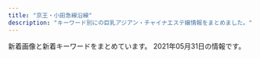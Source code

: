```yaml
---
title: "京王・小田急線沿線"
description: "キーワード別にの巨乳アジアン・チャイナエステ嬢情報をまとめました。"
---
```


新着画像と新着キーワードをまとめています。
2021年05月31日の情報です。

<DmmAffiliateIns />
<KeywordTable
  shops={
    [
    {
        "keywords": {
            "85": 16,
            "87": 8,
            "88": 8,
            "D": 32
        },
        "img_links": [
            "http://www.sakuranbo.mensest.com/files/003-02.jpg",
            "http://www.sakuranbo.mensest.com/files/004-03.jpg",
            "http://www.sakuranbo.mensest.com/files/001-03.jpg",
            "http://www.sakuranbo.mensest.com/images/rsubt1.png",
            "http://www.sakuranbo.mensest.com/images/rsubt7.png",
            "http://www.sakuranbo.mensest.com/files/003-03.jpg",
            "http://www.sakuranbo.mensest.com/files/001.jpg",
            "http://www.sakuranbo.mensest.com/images/m1.jpg",
            "http://www.sakuranbo.mensest.com/files/004.jpg",
            "http://www.sakuranbo.mensest.com/images/b-tel.png",
            "http://www.sakuranbo.mensest.com/images/m4.jpg",
            "http://www.sakuranbo.mensest.com/files/001-02.jpg",
            "http://www.sakuranbo.mensest.com/files/003.jpg",
            "http://www.sakuranbo.mensest.com/images/rsubt2.png",
            "http://www.sakuranbo.mensest.com/files/002-03.jpg",
            "http://www.sakuranbo.mensest.com/images/rsubt3.png",
            "http://www.sakuranbo.mensest.com/files/002.jpg",
            "http://www.sakuranbo.mensest.com/images/tel2.png",
            "http://www.sakuranbo.mensest.com/images/m6.jpg",
            "http://www.sakuranbo.mensest.com/images/b-online.png",
            "http://www.sakuranbo.mensest.com/files/004-02.jpg",
            "http://www.sakuranbo.mensest.com/images/slider-img001.jpg",
            "http://www.sakuranbo.mensest.com/images/rsubt4.png",
            "http://www.sakuranbo.mensest.com/images/m2.jpg",
            "http://www.sakuranbo.mensest.com/images/rsubt5.png",
            "http://www.sakuranbo.mensest.com/images/m3.jpg",
            "http://www.sakuranbo.mensest.com/images/rsubt6.png",
            "http://www.sakuranbo.mensest.com/files/002-02.jpg",
            "http://www.sakuranbo.mensest.com/images/slider-img002.jpg"
        ],
        "name": "\u3055\u304f\u3089\u3093\u307c",
        "station": "\u5343\u6b73\u70cf\u5c71\u99c5\u5317\u53e3",
        "url": "http://www.sakuranbo.mensest.com/"
    },
    {
        "station": "\u660e\u5927\u524d\u99c5\u4e2d\u592e\u53e3",
        "keywords": {},
        "name": "Free Style \uff5e\u30d5\u30ea\u30fc\u30b9\u30bf\u30a4\u30eb\uff5e",
        "img_links": [],
        "url": "http://xn--cckzerb5br7a.com/"
    },
    {
        "name": "NeNe\uff5e\u306d\u306d",
        "img_links": [
            "http://nene.est888.com/css/nav/nav-005.png",
            "http://nene.est888.com/css/nav/nav-003.png",
            "http://nene.est888.com/css/nav/nav-001.png",
            "http://nene.est888.com/css/nav/nav-006.png",
            "http://nene.est888.com/css/tel.png",
            "http://nene.est888.com/css/staff/staff02.jpg",
            "http://nene.est888.com/css/staff/staff01.jpg",
            "http://nene.est888.com/css/nav/nav-002.png",
            "http://nene.est888.com/css/osusume02.jpg",
            "http://nene.est888.com/css/staff/staff03.jpg",
            "http://nene.est888.com/css/nav/nav-004.png",
            "http://nene.est888.com/css/top01.png"
        ],
        "url": "http://nene.est888.com/",
        "station": "\u5343\u6b73\u70cf\u5c71\u99c5\u5317\u53e3",
        "keywords": {
            "C": 1,
            "90": 1,
            "E": 1,
            "D": 1,
            "87": 1,
            "89": 1
        }
    },
    {
        "name": "\u30bd\u30d5\u30a3\u30a2\u2015",
        "station": "\u7b39\u585a\u99c5",
        "keywords": {
            "91": 2,
            "E": 2,
            "D": 8,
            "C": 1,
            "87": 1,
            "89": 8
        },
        "img_links": [
            "http://www.sasazukaest.xyz/css/staff/staff00001-b.png",
            "http://www.sasazukaest.xyz/css/staff/staff13-a.png",
            "http://www.sasazukaest.xyz/css/staff/staff07-aa.png",
            "http://www.sasazukaest.xyz/css/staff/staff16-a.png",
            "http://www.sasazukaest.xyz/css/nav/nav-006.png",
            "http://www.sasazukaest.xyz/css/staff/staff15.png",
            "http://www.sasazukaest.xyz/css/staff/staff05.png",
            "http://www.sasazukaest.xyz/css/staff/staff17-b.png",
            "http://www.sasazukaest.xyz/css/staff/staff10-a.png",
            "http://www.sasazukaest.xyz/css/staff/staff10-b.png",
            "http://www.sasazukaest.xyz/css/staff/staff05-a.png",
            "http://www.sasazukaest.xyz/css/staff/staff08-a.png",
            "http://www.sasazukaest.xyz/css/nav/nav-003.png",
            "http://www.sasazukaest.xyz/css/staff/staff16-b.png",
            "http://www.sasazukaest.xyz/css/staff/staff16.png",
            "http://www.sasazukaest.xyz/css/nav/nav-005.png",
            "http://www.sasazukaest.xyz/css/top04.jpg",
            "http://www.sasazukaest.xyz/css/staff/staff00001-a.png",
            "http://www.sasazukaest.xyz/css/staff/staff14-a.png",
            "http://www.sasazukaest.xyz/css/tel.png",
            "http://www.sasazukaest.xyz/css/nav/nav-002.png",
            "http://www.sasazukaest.xyz/css/staff/staff00001-c.png",
            "http://www.sasazukaest.xyz/css/staff/staff17-a.png",
            "http://www.sasazukaest.xyz/css/staff/staff07-ba.png",
            "http://www.sasazukaest.xyz/css/nav/nav-001.png",
            "http://www.sasazukaest.xyz/css/staff/staff07aa.png",
            "http://www.sasazukaest.xyz/css/staff/staff11-a.png",
            "http://www.sasazukaest.xyz/css/top002.jpg",
            "http://www.sasazukaest.xyz/css/staff/staff14-b.png",
            "http://www.sasazukaest.xyz/css/staff/staff13-b.png",
            "http://www.sasazukaest.xyz/css/staff/staff11-b.png",
            "http://www.sasazukaest.xyz/css/staff/staff00001.png",
            "http://www.sasazukaest.xyz/css/nav/nav-004.png",
            "http://www.sasazukaest.xyz/css/staff/staff15-b.png",
            "http://www.sasazukaest.xyz/css/top004.jpg",
            "http://www.sasazukaest.xyz/css/staff/staff17.png",
            "http://www.sasazukaest.xyz/css/staff/staff15-a.png",
            "http://www.sasazukaest.xyz/css/foot-tel.png"
        ],
        "url": "http://www.sasazukaest.xyz/"
    },
    {
        "url": "http://ruby.iest.info/",
        "name": "Ruby\u30fb\u30eb\u30d3\u30fc",
        "station": "\u767b\u6238\u99c5\u751f\u7530\u7dd1\u5730\u53e3",
        "keywords": {
            "C": 11,
            "86": 10,
            "85": 5,
            "D": 25,
            "87": 10
        },
        "img_links": [
            "http://ruby.iest.info/photos/sites/8/2021/05/2021051716144194.jpg",
            "http://ruby.iest.info/images/bian.jpg",
            "http://ruby.iest.info/photos/sites/8/2021/04/2021042619450079.jpg",
            "http://ruby.iest.info/images/service.jpg",
            "http://ruby.iest.info/images/s_staff.png",
            "http://ruby.iest.info/images/news.png",
            "http://ruby.iest.info/images/nei_bj1.png",
            "http://ruby.iest.info/images/mobile.jpg",
            "http://ruby.iest.info/photos/sites/8/2021/05/2021051717273368.jpg",
            "http://ruby.iest.info/photos/sites/8/2021/05/2021051014384917.jpg",
            "http://ruby.iest.info/photos/sites/8/2021/04/2021042315055524.jpg",
            "http://ruby.iest.info/images/top.jpg"
        ]
    },
    {
        "keywords": {
            "C": 16
        },
        "station": "\u5e9c\u4e2d\u99c5\u5357\u53e3",
        "name": "\u96c5\u30fb\u307f\u3084\u3073",
        "url": "http://arm-relax.com/",
        "img_links": [
            "http://arm-relax.com/img/ttl_link.png",
            "http://arm-relax.com/staff/yuri/01.jpg",
            "http://arm-relax.com/staff/yumi/01.jpg",
            "http://arm-relax.com/staff/aya/01.jpg",
            "http://arm-relax.com/i/files/homeimg.jpg",
            "http://arm-relax.com/staff/yumi/01mb.jpg",
            "http://arm-relax.com/staff/mika/01.jpg",
            "http://arm-relax.com/staff/mimi/01mb.jpg",
            "http://arm-relax.com/staff/aya/01mb.jpg",
            "http://arm-relax.com/staff/mika/01mb.jpg",
            "http://arm-relax.com/img/ttl_recbnr.png",
            "http://arm-relax.com/staff/mimi/01.jpg",
            "http://arm-relax.com/img/ttl_mobile.png",
            "http://arm-relax.com/staff/yuri/01mb.jpg",
            "http://arm-relax.com/staff/eri/01.jpg",
            "http://arm-relax.com/img/ttl_staff.png",
            "http://arm-relax.com/staff/eri/01mb.jpg",
            "http://arm-relax.com/pic/head.png",
            "http://arm-relax.com/pic/topimg1.jpg",
            "http://arm-relax.com/pic/topimg2.jpg"
        ]
    },
    {
        "keywords": {
            "C": 80,
            "D": 158,
            "87": 72,
            "85": 74,
            "86": 48,
            "88": 12,
            "E": 36
        },
        "url": "http://shes-room.ests.jp/",
        "station": "\u9ad8\u5e61\u4e0d\u52d5\u99c5",
        "img_links": [
            "http://shes-room.ests.jp/photos/sites/28/2021/02/2021020116004176.jpg",
            "http://shes-room.ests.jp/photos/sites/28/2020/12/2020122115433089.jpg",
            "http://shes-room.ests.jp/images/link_nav02.jpg",
            "http://shes-room.ests.jp/images/tit_new.jpg",
            "http://shes-room.ests.jp/photos/sites/28/2020/11/2020111612224039.jpg",
            "http://shes-room.ests.jp/images/room2_l.jpg",
            "http://shes-room.ests.jp/photos/sites/28/2021/03/2021031115115796.jpg",
            "http://shes-room.ests.jp/images/img_eject.jpg",
            "http://shes-room.ests.jp/images/link_nav01.jpg",
            "http://shes-room.ests.jp/images/tit_face.jpg",
            "http://shes-room.ests.jp/photos/sites/28/2021/03/2021030315242120.jpg",
            "http://shes-room.ests.jp/images/close_eject.png",
            "http://shes-room.ests.jp/photos/sites/28/2020/12/2020120712462037.jpg",
            "http://shes-room.ests.jp/images/btn_eject.jpg",
            "http://shes-room.ests.jp/images/link_nav03.jpg",
            "http://shes-room.ests.jp/photos/sites/28/2021/02/2021021511201284.jpg",
            "http://shes-room.ests.jp/photos/sites/28/2020/10/2020101614244874.jpg",
            "http://shes-room.ests.jp/photos/sites/28/2020/10/2020101016222167.jpg",
            "http://shes-room.ests.jp/photos/sites/28/2020/10/2020100717571635.jpg",
            "http://shes-room.ests.jp/images/room1_l.jpg",
            "http://shes-room.ests.jp/images/link_nav05.jpg",
            "http://shes-room.ests.jp/images/room6_l.jpg",
            "http://shes-room.ests.jp/images/room5_l.jpg",
            "http://shes-room.ests.jp/photos/sites/28/2021/02/2021022614145396.jpg",
            "http://shes-room.ests.jp/photos/sites/28/2020/12/2020122711283243.jpg",
            "http://shes-room.ests.jp/photos/sites/28/2020/10/2020100717571670.jpg",
            "http://shes-room.ests.jp/photos/sites/28/2020/10/2020100717571552.jpg",
            "http://shes-room.ests.jp/photos/sites/28/2020/12/202012011125470.jpg",
            "http://shes-room.ests.jp/images/tit_eject.jpg",
            "http://shes-room.ests.jp/images/room3_l.jpg",
            "http://shes-room.ests.jp/photos/sites/28/2021/02/2021020115594033.jpg",
            "http://shes-room.ests.jp/images/top.png",
            "http://shes-room.ests.jp/images/link_nav06.jpg",
            "http://shes-room.ests.jp/photos/sites/28/2020/11/2020112612090675.jpg",
            "http://shes-room.ests.jp/photos/sites/28/2020/11/2020111110271328.jpg",
            "http://shes-room.ests.jp/images/link_nav04.jpg",
            "http://shes-room.ests.jp/images/sp_top.jpg",
            "http://shes-room.ests.jp/photos/sites/28/2020/10/202010071757145.jpg",
            "http://shes-room.ests.jp/images/room4_l.jpg",
            "http://shes-room.ests.jp/images/link_nav07.jpg"
        ],
        "name": "come here \u30ea\u30e9\u30af\u30bc\u30fc\u30b7\u30e7\u30f3"
    },
    {
        "name": "Impact \uff5e\u30a4\u30f3\u30d1\u30af\u30c8\uff5e",
        "url": "http://xn--vckg5a9gugx77pgi4bmma.xyz/",
        "station": "\u4e0b\u9ad8\u4e95\u6238\u99c5\u5317\u53e3",
        "img_links": [
            "http://xn--vckg5a9gugx77pgi4bmma.xyz/image/img4.jpg",
            "http://xn--vckg5a9gugx77pgi4bmma.xyz/image/girl3.jpg",
            "http://xn--vckg5a9gugx77pgi4bmma.xyz/image/girl1.jpg",
            "http://xn--vckg5a9gugx77pgi4bmma.xyz/image/navihiden.png",
            "http://xn--vckg5a9gugx77pgi4bmma.xyz/image/img3.jpg",
            "http://xn--vckg5a9gugx77pgi4bmma.xyz/image/img2.jpg",
            "http://xn--vckg5a9gugx77pgi4bmma.xyz/image/girl8.jpg"
        ],
        "keywords": {}
    },
    {
        "name": "\u30ad\u30e5\u30a2\u30e9\u30b9",
        "url": "http://cure-as.ests.jp/",
        "station": "\u4e0b\u9ad8\u4e95\u6238\u99c5\u897f\u53e3",
        "keywords": {
            "F": 14,
            "C": 7,
            "84": 14,
            "83": 7,
            "85": 14,
            "D": 28,
            "90": 7,
            "87": 7
        },
        "img_links": [
            "http://cure-as.ests.jp/images/top1.jpg",
            "http://cure-as.ests.jp/images/s_reruit.png",
            "http://cure-as.ests.jp/photos/sites/27/2019/05/201905161429354.jpg",
            "http://cure-as.ests.jp/photos/sites/27/2019/12/2019122512063341.jpg",
            "http://cure-as.ests.jp/images/s_staff.png",
            "http://cure-as.ests.jp/photos/sites/27/2020/06/2020060319010741.jpg",
            "http://cure-as.ests.jp/photos/sites/27/2018/10/2018102015260524.jpg",
            "http://cure-as.ests.jp/photos/sites/27/2019/09/2019090515360480.jpg",
            "http://cure-as.ests.jp/images/photo.png",
            "http://cure-as.ests.jp/images/1.jpg",
            "http://cure-as.ests.jp/photos/sites/27/2019/07/2019070118583389.jpg",
            "http://cure-as.ests.jp/images/news.png",
            "http://cure-as.ests.jp/images/2.jpg",
            "http://cure-as.ests.jp/photos/sites/27/2019/03/201903261030333.jpg",
            "http://cure-as.ests.jp/images/mobile.jpg",
            "http://cure-as.ests.jp/images/top.jpg",
            "http://cure-as.ests.jp/images/news11.jpg",
            "http://cure-as.ests.jp/images/info.jpg"
        ]
    },
    {
        "station": "\u7b39\u585a\u99c5\u5317\u53e3",
        "img_links": [],
        "keywords": {},
        "url": "https://es.eoeoco.com/",
        "name": "\u30de\u30ab\u30ed\u30f3"
    },
    {
        "img_links": [
            "http://happy.rankuens.com/css/nav/nav-001.png",
            "http://happy.rankuens.com/css/nav/nav-004.png",
            "http://happy.rankuens.com/css/tel.png",
            "http://happy.rankuens.com/css/staff/staff01.png",
            "http://happy.rankuens.com/css/staff/staff03.png",
            "http://happy.rankuens.com/css/staff/staff02.png",
            "http://happy.rankuens.com/css/staff/staff05.png",
            "http://happy.rankuens.com/css/nav/nav-002.png",
            "http://happy.rankuens.com/css/c01.png",
            "http://happy.rankuens.com/css/baner03.jpg",
            "http://happy.rankuens.com/css/staff/staff05-a.png",
            "http://happy.rankuens.com/css/nav/nav-005.png",
            "http://happy.rankuens.com/css/staff/staff02-a.png",
            "http://happy.rankuens.com/css/staff/staff04-a.png",
            "http://happy.rankuens.com/css/osusume01.png",
            "http://happy.rankuens.com/css/staff/staff01-a.png",
            "http://happy.rankuens.com/css/top03.png",
            "http://happy.rankuens.com/css/staff/staff03-a.png",
            "http://happy.rankuens.com/css/nav/nav-003.png",
            "http://happy.rankuens.com/css/nav/nav-006.png",
            "http://happy.rankuens.com/css/staff/staff04.png"
        ],
        "station": "\u7b39\u585a\u99c5\u5317\u53e3",
        "keywords": {
            "89": 2,
            "D": 2,
            "91": 2,
            "E": 3
        },
        "url": "http://happy.rankuens.com/",
        "name": "\u30cf\u30d4\u30cd\u30b9"
    },
    {
        "img_links": [
            "http://meidaimaemadonna.xyz/uploads/200605/1-200605091Q1F0.jpg",
            "http://meidaimaemadonna.xyz/uploads/201020/1-20102013422C23.jpg",
            "http://meidaimaemadonna.xyz/uploads/210112/1-210112163521218.jpg",
            "http://meidaimaemadonna.xyz/css/m-top04.jpg",
            "http://meidaimaemadonna.xyz/uploads/210305/1-210305123F0503.jpg",
            "http://meidaimaemadonna.xyz/uploads/200605/1-200605091635J5.jpg",
            "http://meidaimaemadonna.xyz/uploads/201019/1-20101ZZ35c62.jpg",
            "http://meidaimaemadonna.xyz/uploads/200605/1-200605091K4J3.jpg",
            "http://meidaimaemadonna.xyz/picture/m-top003.jpg",
            "http://meidaimaemadonna.xyz/uploads/210112/1-2101121F230117.jpg",
            "http://meidaimaemadonna.xyz/uploads/200605/1-200605091605C6.jpg",
            "http://meidaimaemadonna.xyz/picture/call.png",
            "http://meidaimaemadonna.xyz/uploads/210305/1-210305123649457.jpg",
            "http://meidaimaemadonna.xyz/uploads/201020/1-20102013531a57.jpg",
            "http://meidaimaemadonna.xyz/picture/m-head01.jpg",
            "http://meidaimaemadonna.xyz/picture/m-top004.jpg",
            "http://meidaimaemadonna.xyz/uploads/201019/1-20101ZZ3305O.jpg"
        ],
        "station": "\u660e\u5927\u524d\u99c5\u4e2d\u592e\u53e3",
        "keywords": {
            "F": 18,
            "94": 18
        },
        "name": "Madonna -\u30de\u30c9\u30f3\u30ca-",
        "url": "http://meidaimaemadonna.xyz/"
    },
    {
        "url": "https://es-relax.tokyo/",
        "keywords": {
            "D": 10,
            "E": 17,
            "F": 6
        },
        "name": "\u30ec\u30a4\u30f3\u30dc\u30fc",
        "img_links": [
            "https://es-relax.tokyo/wp-content/themes/este/img/top-img01b.png",
            "https://es-relax.tokyo/wp-content/uploads/2021/02/9876rainbow.jpg",
            "https://es-relax.tokyo/wp-content/uploads/2020/02/8976218rainbow.jpg",
            "https://es-relax.tokyo/wp-content/themes/este/img/tel_footer.png",
            "https://es-relax.tokyo/wp-content/uploads/2021/05/q1324876rainbow.jpg",
            "https://es-relax.tokyo/wp-content/uploads/2020/02/1rainbow-1.jpg",
            "https://es-relax.tokyo/wp-content/themes/este/img/1.jpg",
            "https://es-relax.tokyo/wp-content/themes/este/img/top-img01a.png",
            "https://es-relax.tokyo/wp-content/themes/este/img/call.png",
            "https://es-relax.tokyo/wp-content/uploads/2020/11/908271rainbow.jpg",
            "https://es-relax.tokyo/wp-content/themes/este/img/4.jpg",
            "https://es-relax.tokyo/wp-content/themes/este/img/2.jpg",
            "https://es-relax.tokyo/wp-content/themes/este/img/top-img04.png",
            "https://es-relax.tokyo/wp-content/uploads/2020/12/87612rainbow.jpg",
            "https://es-relax.tokyo/wp-content/uploads/2020/10/11rainbow.jpg",
            "https://es-relax.tokyo/wp-content/uploads/2020/02/87261rainbow.jpg",
            "https://es-relax.tokyo/wp-content/themes/este/img/top-img01.png",
            "https://es-relax.tokyo/wp-content/uploads/2021/04/56786rainbow.jpg",
            "https://es-relax.tokyo/wp-content/themes/este/img/tel_header.png",
            "https://es-relax.tokyo/wp-content/themes/este/img/3.jpg",
            "https://es-relax.tokyo/wp-content/themes/este/img/top-img02.png",
            "https://es-relax.tokyo/wp-content/uploads/2020/02/897621rainbow.jpg"
        ],
        "station": "\u5343\u6b73\u70cf\u5c71\u99c5\u5317\u53e3"
    },
    {
        "keywords": {
            "E": 4,
            "86": 2,
            "C": 2,
            "85": 2,
            "87": 4,
            "F": 2,
            "89": 2,
            "D": 2
        },
        "name": "\u96ea\u306e\u5a18",
        "station": "\u7a32\u7530\u5824\u99c5",
        "img_links": [
            "http://yumera.work/img/noimg/03.jpg",
            "http://yumera.work/girls/ruru_s.jpg",
            "http://yumera.work/girls/mei_s.jpg",
            "http://yumera.work/img/noimg/05.jpg",
            "http://yumera.work/img/all/loader.png",
            "http://yumera.work/girls/aki_s.jpg",
            "http://yumera.work/girls/ruru1.jpg",
            "http://yumera.work/girls/mika1.jpg",
            "http://yumera.work/img/noimg/04.jpg",
            "http://yumera.work/girls/mika_s.jpg",
            "http://yumera.work/girls/mei1.jpg",
            "http://yumera.work/girls/aki1.jpg"
        ],
        "url": "http://yumera.work/"
    },
    {
        "url": "http://www.fuwa.work/",
        "name": "Olive \uff5e\u30aa\u30ea\u30fc\u30d6\uff5e",
        "keywords": {},
        "img_links": [
            "http://www.fuwa.work/staff/risan.jpg",
            "http://www.fuwa.work/images/line.png",
            "http://www.fuwa.work/img/mimi1.jpg",
            "http://www.fuwa.work/images/int2.png",
            "http://www.fuwa.work/images/sys3.jpg",
            "http://www.fuwa.work/img/moe1.jpg",
            "http://www.fuwa.work/images/rec.jpg",
            "http://www.fuwa.work/img/miki1.jpg",
            "http://www.fuwa.work/images/news.jpg",
            "http://www.fuwa.work/images/interior_t.png",
            "http://www.fuwa.work/images/int1.png",
            "http://www.fuwa.work/images/sys4.png",
            "http://www.fuwa.work/staff/miki.jpg",
            "http://www.fuwa.work/img/risan1.jpg",
            "http://www.fuwa.work/staff/mimi.jpg",
            "http://www.fuwa.work/images/staff_t.png",
            "http://www.fuwa.work/img/risan2.jpg",
            "http://www.fuwa.work/images/sys1.jpg",
            "http://www.fuwa.work/images/head.jpg",
            "http://www.fuwa.work/images/info.png",
            "http://www.fuwa.work/images/sys2.jpg",
            "http://www.fuwa.work/img/moe2.jpg",
            "http://www.fuwa.work/staff/moe.jpg",
            "http://www.fuwa.work/images/mobile.jpg"
        ],
        "station": "\u5e9c\u4e2d\u99c5\u5317\u53e3"
    },
    {
        "station": "\u4eac\u738b\u6c38\u5c71\u99c5\u5317\u53e3",
        "name": "\u7e01",
        "img_links": [
            "http://www.en.mensest.com/images/staff_s.png",
            "http://www.en.mensest.com/files/007.jpg",
            "http://www.en.mensest.com/files/009.jpg",
            "http://www.en.mensest.com/images/evetop.png",
            "http://www.en.mensest.com/files/002.jpg",
            "http://www.en.mensest.com/files/008.jpg",
            "http://www.en.mensest.com/files/004.jpg",
            "http://www.en.mensest.com/images/top.png",
            "http://www.en.mensest.com/files/001.jpg",
            "http://www.en.mensest.com/files/003.jpg",
            "http://www.en.mensest.com/files/006.jpg",
            "http://www.en.mensest.com/images/news.png"
        ],
        "keywords": {
            "87": 18,
            "C": 3,
            "D": 21,
            "86": 6
        },
        "url": "http://www.en.mensest.com/"
    },
    {
        "station": "\u7b39\u585a\u99c5\u5317\u53e3",
        "name": "\u30d1\u30fc\u30d5\u30a7\u30af\u30c8\u30fb\u30d7\u30e9\u30f3",
        "url": "http://www.perfect-plan.iesjp.com/",
        "keywords": {
            "86": 1,
            "85": 2,
            "D": 4,
            "87": 1
        },
        "img_links": [
            "http://www.perfect-plan.iesjp.com/images/mobile.png",
            "http://www.perfect-plan.iesjp.com/images/ta.png",
            "http://www.perfect-plan.iesjp.com/files/007.jpg",
            "http://www.perfect-plan.iesjp.com/files/008.jpg",
            "http://www.perfect-plan.iesjp.com/images/interior.png",
            "http://www.perfect-plan.iesjp.com/images/interior_bg.png",
            "http://www.perfect-plan.iesjp.com/files/005.jpg",
            "http://www.perfect-plan.iesjp.com/files/001.jpg",
            "http://www.perfect-plan.iesjp.com/images/left01.png",
            "http://www.perfect-plan.iesjp.com/images/flash.jpg",
            "http://www.perfect-plan.iesjp.com/images/staff.png",
            "http://www.perfect-plan.iesjp.com/images/top.png"
        ]
    },
    {
        "img_links": [
            "http://almond.ests.jp/photos/sites/24/2020/12/2020121413001762.jpg",
            "http://almond.ests.jp/images/newicon.png",
            "http://almond.ests.jp/images/line2.png",
            "http://almond.ests.jp/images/s_news.jpg",
            "http://almond.ests.jp/images/s_face.png",
            "http://almond.ests.jp/images/s_acc.jpg",
            "http://almond.ests.jp/images/s_staff.png",
            "http://almond.ests.jp/photos/sites/24/2021/03/2021032511211062.jpg",
            "http://almond.ests.jp/photos/sites/24/2020/11/2020113018465490.jpg",
            "http://almond.ests.jp/images/top.png",
            "http://almond.ests.jp/photos/sites/24/2020/11/2020113018465254.jpg",
            "http://almond.ests.jp/photos/sites/24/2020/11/2020113018465347.jpg",
            "http://almond.ests.jp/images/nstaff.jpg",
            "http://almond.ests.jp/photos/sites/24/2020/11/2020113018465067.jpg",
            "http://almond.ests.jp/images/mobile.jpg",
            "http://almond.ests.jp/photos/sites/24/2021/05/2021051312433326.jpg",
            "http://almond.ests.jp/images/pickicon.jpg",
            "http://almond.ests.jp/images/line.jpg",
            "http://almond.ests.jp/images/nstaff1.jpg",
            "http://almond.ests.jp/images/acc1.jpg"
        ],
        "name": "Lovely",
        "keywords": {
            "86": 2,
            "C": 9,
            "D": 6,
            "87": 2,
            "85": 2
        },
        "url": "http://almond.ests.jp/",
        "station": "\u5343\u6b73\u70cf\u5c71\u99c5\u5357\u53e3"
    },
    {
        "img_links": [
            "http://www.yuyurando.xyz/images/index-yuyu_17.jpg",
            "http://www.yuyurando.xyz/images/staff/momo.jpg",
            "http://www.yuyurando.xyz/images/staff/1.jpg",
            "http://www.yuyurando.xyz/images/lanmu/lanmu-staff.jpg",
            "http://www.yuyurando.xyz/images/index-yuyu_09.jpg",
            "http://www.yuyurando.xyz/images/staff/nana2.jpg",
            "http://www.yuyurando.xyz/images/staff/2.jpg",
            "http://www.yuyurando.xyz/images/index-yuyu_05.jpg",
            "http://www.yuyurando.xyz/images/staff/rei.jpg",
            "http://www.yuyurando.xyz/images/lanmu/lanmu-sys.jpg",
            "http://www.yuyurando.xyz/images/shop/527385908605281370.jpg",
            "http://www.niihao.xyz/images/staff/aya.jpg",
            "http://www.yuyurando.xyz/images/index-yuyu_03.jpg",
            "http://www.yuyurando.xyz/images/index-yuyu_12.jpg",
            "http://www.yuyurando.xyz/images/index-otona_20.jpg",
            "http://www.yuyurando.xyz/images/staff/mi.png",
            "http://www.yuyurando.xyz/images/index-yuyu_20.jpg"
        ],
        "station": "\u8056\u8e5f\u685c\u30f6\u4e18\u99c5\u6771\u53e3",
        "keywords": {},
        "name": "\u60a0\u3005\u30e9\u30f3\u30c9",
        "url": "http://www.yuyurando.xyz/"
    },
    {
        "keywords": {
            "D": 52,
            "C": 1,
            "F": 2,
            "E": 2,
            "\u30bb\u30af\u30b7\u30fc": 22,
            "\u5de8\u4e73": 1,
            "\u4e73": 1
        },
        "station": "\u5e9c\u4e2d\u99c5",
        "url": "https://dear.ests.jp/",
        "name": "Dear",
        "img_links": [
            "https://dear.ests.jp/photos/sites/49/2021/04/2021041319465766.jpeg",
            "https://dear.ests.jp/images/bj3.jpg",
            "https://dear.ests.jp/photos/sites/49/2021/05/2021051414211872.jpeg",
            "https://dear.ests.jp/images/s_staff.jpg",
            "https://dear.ests.jp/photos/sites/49/2021/04/2021041511095279.jpeg",
            "https://dear.ests.jp/photos/sites/49/2021/04/2021041216053062.jpg",
            "https://dear.ests.jp/photos/sites/49/2021/04/2021041513454813.jpeg",
            "https://dear.ests.jp/images/paypay.jpg",
            "https://dear.ests.jp/images/s_link.jpg",
            "https://esta-kanto.com/img/kanto/esta-200_40.jpg",
            "https://dear.ests.jp/images/bj1.jpg",
            "https://dear.ests.jp/photos/sites/49/2021/04/2021041511140229.jpeg",
            "https://dear.ests.jp/photos/sites/49/2021/04/2021042615175874.jpeg",
            "https://dear.ests.jp/photos/sites/49/2021/04/2021042600463028.jpeg",
            "https://dear.ests.jp/images/info2.jpg",
            "https://dear.ests.jp/photos/sites/49/2021/05/2021051114140830.jpeg",
            "https://dear.ests.jp/photos/sites/49/2021/04/2021042222290912.jpeg",
            "https://dear.ests.jp/images/link2.jpg",
            "https://dear.ests.jp/photos/sites/49/2021/04/2021041913195348.jpeg",
            "https://dear.ests.jp/photos/sites/49/2021/05/2021052514195070.jpeg",
            "https://dear.ests.jp/photos/sites/49/2021/05/2021052413183715.jpeg",
            "https://dear.ests.jp/photos/sites/49/2021/05/2021050810150376.jpeg",
            "https://dear.ests.jp/photos/sites/49/2021/04/2021042601291034.jpeg",
            "https://dear.ests.jp/photos/sites/49/2021/04/2021042700265716.jpeg",
            "https://dear.ests.jp/images/amore.jpg",
            "https://dear.ests.jp/photos/sites/49/2021/04/2021042000340375.jpeg",
            "https://dear.ests.jp/photos/sites/49/2021/05/2021051113271046.jpeg",
            "https://dear.ests.jp/images/member.jpg",
            "https://dear.ests.jp/images/1.jpg",
            "https://dear.ests.jp/photos/sites/49/2021/04/2021041513593722.jpeg",
            "https://dear.ests.jp/photos/sites/49/2021/05/2021051715055993.jpeg",
            "https://dear.ests.jp/images/s_info.jpg",
            "https://dear.ests.jp/photos/sites/49/2021/04/2021041901291776.jpeg",
            "https://dear.ests.jp/images/top.jpg",
            "https://dear.ests.jp/images/staff0.jpg"
        ]
    },
    {
        "keywords": {
            "86": 2,
            "E": 9,
            "D": 3,
            "88": 10
        },
        "station": "\u767b\u6238\u99c5\u751f\u7530\u7dd1\u5730\u53e3",
        "name": "\u30b9\u30df\u30ec",
        "img_links": [
            "http://simiru.work/uploads/200707/1-200FG022542H.jpg",
            "http://simiru.work/uploads/210317/1-21031GA244V4.jpg",
            "http://simiru.work/uploads/210217/1-21021G45Z0R1.jpg",
            "http://simiru.work/uploads/allimg/210217/1-21021G45911.jpg",
            "http://simiru.work/uploads/210317/1-21031GT511233.jpg",
            "http://simiru.work/uploads/210217/1-21021G45JWU.jpg",
            "http://simiru.work/uploads/200706/1-200F616262aV.jpg",
            "http://simiru.work/uploads/210317/1-21031GA40b18.jpg",
            "http://simiru.work/uploads/200706/1-200F6153052L7.jpg",
            "http://simiru.work/uploads/210317/1-21031GA143332.jpg",
            "http://simiru.work/webstyle/gobottom.png",
            "http://simiru.work/uploads/200706/1-200F6162531Y9.png",
            "http://simiru.work/uploads/200706/1-200F6162A1116.jpg",
            "http://simiru.work/uploads/allimg/210217/1-21021G45K7.jpg",
            "http://simiru.work/uploads/allimg/210317/1-21031GA253.jpg",
            "http://simiru.work/uploads/allimg/210217/1-21021G45S1.jpg",
            "http://simiru.work/uploads/allimg/210317/1-21031GA150.jpg",
            "http://simiru.work/uploads/210217/1-21021G45Q5O1.jpg",
            "http://simiru.work/uploads/allimg/210317/1-21031GA417.jpg"
        ],
        "url": "http://simiru.work/"
    },
    {
        "name": "\u7652\u3057\u306e\u7a7a\u9593",
        "img_links": [
            "http://www.iyashikukan.xyz/images/top/t3.png",
            "http://www.iyashikukan.xyz/images/nav/nav-t-job.jpg",
            "http://www.iyashikukan.xyz/images/top/top-foot_05.png",
            "http://www.iyashikukan.xyz/images/lanmu-t-st2.jpg",
            "http://www.iyashikukan.xyz/images/top/top-foot_04.png",
            "http://www.iyashikukan.xyz/images/staff/10/nana.jpg",
            "http://www.iyashikukan.xyz/images/top/t3.jpg",
            "http://www.iyashikukan.xyz/images/top/t2.jpg",
            "http://www.iyashikukan.xyz/images/index-rin_04.jpg",
            "http://www.iyashikukan.xyz/images/staff/10/sayaka22.jpg",
            "http://www.iyashikukan.xyz/images/shop/r5.jpg",
            "http://www.iyashikukan.xyz/images/nav/nav-t-sys.jpg",
            "http://www.iyashikukan.xyz/images/index-rin_02.jpg",
            "http://www.iyashikukan.xyz/images/staff/9/39-02a.jpg",
            "http://www.iyashikukan.xyz/images/lanmu-t-st.jpg",
            "http://www.iyashikukan.xyz/images/staff/10/satomi.jpg",
            "http://www.iyashikukan.xyz/images/top/top-foot_03.png",
            "http://www.iyashikukan.xyz/images/index-rin_20.jpg",
            "http://www.iyashikukan.xyz/images/staff/10/1.jpg",
            "http://www.iyashikukan.xyz/images/index-rin_14.jpg",
            "http://www.iyashikukan.xyz/images/staff/10/mimi.jpg",
            "http://www.iyashikukan.xyz/images/index-rin_16.jpg",
            "http://www.iyashikukan.xyz/images/staff/10/2.jpg"
        ],
        "keywords": {},
        "station": "\u5343\u6b73\u70cf\u5c71\u99c5\u5317\u53e3",
        "url": "http://www.iyashikukan.xyz/"
    },
    {
        "keywords": {
            "86": 3,
            "D": 3
        },
        "name": "\u5065\u5eb7\u697d",
        "url": "http://www.mens-chitose.com/",
        "station": "\u5343\u6b73\u8239\u6a4b\u99c5\u5317\u53e3",
        "img_links": [
            "http://www.mens-chitose.com/files/013.jpg",
            "http://www.mens-chitose.com/images/info.jpg",
            "http://www.mens-chitose.com/files/001.jpg",
            "http://www.mens-chitose.com/images/infoSlide01.jpg",
            "http://www.mens-chitose.com/files/011.jpg",
            "http://www.mens-chitose.com/images/concept.jpg",
            "http://www.mens-chitose.com/images/coverParts.png",
            "http://www.mens-chitose.com/images/attention.png"
        ]
    },
    {
        "station": "\u767b\u6238\u99c5\u751f\u7530\u7dd1\u5730\u53e3",
        "keywords": {
            "F": 1,
            "88": 1,
            "D": 2,
            "86": 1
        },
        "name": "Alice \uff5e\u30a2\u30ea\u30b9\uff5e",
        "url": "http://www.tukinohikai.xyz/",
        "img_links": [
            "http://www.tukinohikai.xyz/uploads/210222/1-210222120QYH.jpg",
            "http://www.tukinohikai.xyz/uploads/210222/1-21022216060D43.jpg",
            "http://www.tukinohikai.xyz/uploads/210222/1-210222113331928.jpg"
        ]
    },
    {
        "img_links": [
            "http://sweet-heart.work/images/interior_t.png",
            "http://sweet-heart.work/images/1.jpg",
            "http://sweet-heart.work/images/news.jpg",
            "http://sweet-heart.work/images/staff_t.png",
            "http://sweet-heart.work/images/b2.jpg",
            "http://sweet-heart.work/img/moe2.jpg",
            "http://sweet-heart.work/images/5.jpg",
            "http://sweet-heart.work/images/3.jpg",
            "http://sweet-heart.work/images/mobile.jpg",
            "http://sweet-heart.work/images/b1.jpg",
            "http://sweet-heart.work/images/int1.jpg",
            "http://sweet-heart.work/images/2.jpg",
            "http://sweet-heart.work/images/int2.jpg",
            "http://sweet-heart.work/images/4.jpg",
            "http://sweet-heart.work/img/risan1.jpg",
            "http://sweet-heart.work/img/miki1.jpg",
            "http://sweet-heart.work/images/head.jpg",
            "http://sweet-heart.work/images/ta.jpg",
            "http://sweet-heart.work/images/att.png",
            "http://sweet-heart.work/img/risan2.jpg",
            "http://sweet-heart.work/img/moe3.jpg",
            "http://sweet-heart.work/img/mimi1.jpg",
            "http://sweet-heart.work/images/tr.jpg",
            "http://sweet-heart.work/images/sys.jpg",
            "http://sweet-heart.work/img/yien1.jpg",
            "http://sweet-heart.work/img/moe1.jpg",
            "http://sweet-heart.work/img/yien2.jpg"
        ],
        "url": "http://sweet-heart.work/",
        "name": "Sweet Heart",
        "keywords": {},
        "station": "\u5e9c\u4e2d\u99c5\u5317\u53e3"
    },
    {
        "keywords": {
            "91": 2,
            "90": 4,
            "C": 1,
            "87": 1,
            "E": 6
        },
        "name": "Cindy Baby",
        "img_links": [
            "https://cindy.relaxjp.com/css/staff/staff03.png",
            "https://cindy.relaxjp.com/css/foot01.jpg",
            "https://cindy.relaxjp.com/css/staff/staff07.png",
            "https://cindy.relaxjp.com/css/staff/staff05.png",
            "https://cindy.relaxjp.com/css/m-head.jpg",
            "https://cindy.relaxjp.com/css/m-top004.jpg",
            "https://cindy.relaxjp.com/css/cam01.jpg",
            "https://cindy.relaxjp.com/css/staff/staff06.png",
            "https://cindy.relaxjp.com/images/call.png",
            "https://cindy.relaxjp.com/css/staff/staff01.png",
            "https://cindy.relaxjp.com/css/staff/staff02.png",
            "https://cindy.relaxjp.com/css/staff/staff04.png",
            "https://cindy.relaxjp.com/css/m-top003.jpg"
        ],
        "url": "https://cindy.relaxjp.com/",
        "station": "\u5343\u6b73\u70cf\u5c71\u99c5\u5317\u53e3"
    },
    {
        "keywords": {
            "85": 1,
            "C": 1,
            "86": 3
        },
        "url": "http://aroma-esthe.in.net/",
        "name": "\u840c \uff5e\u3082\u3048\uff5e",
        "img_links": [
            "http://aroma-esthe.in.net/img/nav-006.png",
            "http://aroma-esthe.in.net/img/nav-002.png",
            "http://aroma-esthe.in.net/img/cg011.png",
            "http://aroma-esthe.in.net/img/cg02.png",
            "http://aroma-esthe.in.net/img/nav-004.png",
            "http://aroma-esthe.in.net/img/top01.png",
            "http://aroma-esthe.in.net/img/cg051.png",
            "http://aroma-esthe.in.net/img/tel.png",
            "http://aroma-esthe.in.net/img/no.png",
            "http://aroma-esthe.in.net/img/nav-001.png",
            "http://aroma-esthe.in.net/img/nav-005.png",
            "http://aroma-esthe.in.net/img/nav-003.png",
            "http://aroma-esthe.in.net/img/cg03.png"
        ],
        "station": "\u7b39\u585a\u99c5\u5317\u53e3"
    },
    {
        "keywords": {},
        "img_links": [
            "http://www.celia.work/images/menu/top.jpg",
            "http://www.celia.work/images/news.jpg",
            "http://www.celia.work/img/rika1.jpg",
            "http://www.celia.work/img/rika2.jpg",
            "http://www.celia.work/staff/riri.jpg",
            "http://www.celia.work/img/ami1.jpg",
            "http://www.celia.work/images/concept.jpg",
            "http://www.celia.work/images/ta.jpg",
            "http://www.celia.work/images/b2.jpg",
            "http://www.celia.work/images/staff_t.jpg",
            "http://www.celia.work/images/int1.png",
            "http://www.celia.work/staff/rika.jpg",
            "http://www.celia.work/images/int2.png",
            "http://www.celia.work/img/riri2.jpg",
            "http://www.celia.work/images/sys3.png",
            "http://www.celia.work/images/head.jpg",
            "http://www.celia.work/img/riri1.jpg",
            "http://www.celia.work/images/menu/staff.jpg",
            "http://www.celia.work/images/int3.png",
            "http://www.celia.work/images/sys2.jpg",
            "http://www.celia.work/images/b1.jpg",
            "http://www.celia.work/staff/ami.jpg",
            "http://www.celia.work/images/b3.jpg",
            "http://www.celia.work/images/interior_t.jpg",
            "http://www.celia.work/img/ami2.jpg",
            "http://www.celia.work/images/sys1.jpg",
            "http://www.celia.work/images/menu/interior.jpg"
        ],
        "station": "\u5e9c\u4e2d\u99c5\u5317\u53e3",
        "url": "http://www.celia.work/",
        "name": "RIBBON -\u30ea\u30dc\u30f3-"
    },
    {
        "img_links": [
            "http://flower.est-u.com/images/s3.jpg",
            "http://flower.est-u.com/images/index_07.jpg",
            "http://flower.est-u.com/images/staff_12.jpg",
            "http://flower.est-u.com/images/index_16.jpg",
            "http://flower.est-u.com/images/index_09.jpg",
            "http://flower.est-u.com/images/index_12.jpg",
            "http://flower.est-u.com/images/s2.jpg",
            "http://flower.est-u.com/images/index_10.jpg",
            "http://flower.est-u.com/images/s5.jpg",
            "http://flower.est-u.com/images/s1.jpg",
            "http://flower.est-u.com/images/index_14.jpg",
            "http://flower.est-u.com/images/index_02.jpg",
            "http://flower.est-u.com/images/index_05.jpg",
            "http://flower.est-u.com/images/index2_11.jpg",
            "http://flower.est-u.com/images/index_13.jpg",
            "http://flower.est-u.com/images/staff_14.jpg",
            "http://flower.est-u.com/images/index_08.jpg",
            "http://flower.est-u.com/images/index_04.jpg",
            "http://flower.est-u.com/images/s4.jpg",
            "http://flower.est-u.com/images/index3_11.jpg",
            "http://flower.est-u.com/images/index_06.jpg"
        ],
        "keywords": {},
        "station": "\u5e61\u30f6\u8c37\u99c5\u5317\u53e3",
        "url": "http://flower.est-u.com/",
        "name": "FLOWER"
    },
    {
        "keywords": {},
        "img_links": [],
        "url": "https://moe.ests.jp/",
        "name": "\u840c",
        "station": "\u8abf\u5e03\u99c5\u6771\u53e3"
    },
    {
        "name": "Hi Baby \u30cf\u30a4\u30d9\u30a4\u30d3\u30fc",
        "url": "http://www.hibaby.mensest.com/",
        "keywords": {
            "86": 8,
            "87": 16,
            "D": 48,
            "88": 8,
            "85": 16
        },
        "station": "\u5411\u30f6\u4e18\u904a\u5712\u99c5\u5317\u53e3",
        "img_links": [
            "http://www.hibaby.mensest.com/images/m3.jpg",
            "http://www.hibaby.mensest.com/images/slider-img002.jpg",
            "http://www.hibaby.mensest.com/images/s_news.png",
            "http://www.hibaby.mensest.com/files/001.jpg",
            "http://www.hibaby.mensest.com/images/m1.jpg",
            "http://www.hibaby.mensest.com/images/s_top_therapist.png",
            "http://www.hibaby.mensest.com/files/003.jpg",
            "http://www.hibaby.mensest.com/images/slider-img001.jpg",
            "http://www.hibaby.mensest.com/files/002.jpg",
            "http://www.hibaby.mensest.com/files/005.jpg",
            "http://www.hibaby.mensest.com/images/m2.jpg",
            "http://www.hibaby.mensest.com/images/m6.jpg",
            "http://www.hibaby.mensest.com/images/s_pickup.png",
            "http://www.hibaby.mensest.com/images/s_message.png",
            "http://www.hibaby.mensest.com/images/m4.jpg",
            "http://www.hibaby.mensest.com/files/006.jpg",
            "http://www.hibaby.mensest.com/files/004.jpg"
        ]
    },
    {
        "url": "http://noborito-garden.net/",
        "img_links": [
            "http://noborito-garden.net/images/nei_bj2.jpg",
            "http://noborito-garden.net/images/room1.jpg",
            "http://noborito-garden.net/images/movie.jpg",
            "http://noborito-garden.net/images/tel.jpg",
            "http://noborito-garden.net/images/staff4.jpg",
            "http://noborito-garden.net/images/room2.jpg",
            "http://noborito-garden.net/images/mobile.jpg",
            "http://noborito-garden.net/images/s_staff.jpg",
            "http://noborito-garden.net/images/staff3.jpg",
            "http://noborito-garden.net/images/room4.jpg",
            "http://noborito-garden.net/images/s_news.jpg",
            "http://noborito-garden.net/images/s_chedule.jpg",
            "http://noborito-garden.net/images/room3.jpg",
            "http://noborito-garden.net/images/staff2.jpg",
            "http://noborito-garden.net/images/s_link.jpg",
            "http://noborito-garden.net/images/staff0.jpg",
            "http://noborito-garden.net/images/girl-z1.jpg",
            "http://noborito-garden.net/images/girl-z2.jpg",
            "http://noborito-garden.net/images/staff1.jpg"
        ],
        "keywords": {
            "C": 23,
            "86": 10
        },
        "station": "\u6885\u30f6\u4e18\u99c5",
        "name": "\u7d4c\u7d61\u5802"
    },
    {
        "keywords": {
            "92": 1,
            "C": 2,
            "90": 1,
            "88": 1,
            "91": 1,
            "87": 1,
            "E": 3
        },
        "img_links": [
            "http://pandora.estheya.com/css/tel.png",
            "http://pandora.estheya.com/css/nav/nav-004.jpg",
            "http://pandora.estheya.com/css/staff/staff06.jpg",
            "http://pandora.estheya.com/css/staff/staff04.jpg",
            "http://pandora.estheya.com/css/staff/staff02.jpg",
            "http://pandora.estheya.com/css/nav/nav-002.jpg",
            "http://pandora.estheya.com/css/nav/nav-006.jpg",
            "http://pandora.estheya.com/css/top-left02.jpg",
            "http://pandora.estheya.com/css/staff/staff05.jpg",
            "http://pandora.estheya.com/css/nav/nav-003.jpg",
            "http://pandora.estheya.com/css/staff/staff07.jpg",
            "http://pandora.estheya.com/css/nav/nav-005.jpg",
            "http://pandora.estheya.com/css/nav/nav-001.jpg",
            "http://pandora.estheya.com/css/cam01.jpg",
            "http://pandora.estheya.com/css/baner.jpg",
            "http://pandora.estheya.com/css/osusume01.jpg"
        ],
        "name": "Pandora -\u30d1\u30f3\u30c9\u30e9-",
        "url": "http://pandora.estheya.com/",
        "station": "\u8abf\u5e03\u99c5\u5317\u53e3"
    },
    {
        "img_links": [
            "http://iyashien-est.com/girl/3.jpg",
            "http://iyashien-est.com/girl/2.jpg",
            "http://iyashien-est.com/girl/4.jpg",
            "http://iyashien-est.com/images/capinfo.jpg",
            "http://iyashien-est.com/girl/7.jpg",
            "http://iyashien-est.com/girl/8.jpg",
            "http://iyashien-est.com/images/staff.jpg",
            "http://iyashien-est.com/images/room/photo01.jpg",
            "http://iyashien-est.com/images/room/photo02.jpg",
            "http://iyashien-est.com/girl/16.jpg",
            "http://iyashien-est.com/girl/9.jpg",
            "http://iyashien-est.com/images/index.jpg",
            "http://iyashien-est.com/images/room/photo04.jpg",
            "http://iyashien-est.com/girl/5.jpg",
            "http://iyashien-est.com/images/room/photo03.jpg"
        ],
        "url": "http://iyashien-est.com/",
        "name": "\u7652\u3057\u82d1",
        "keywords": {
            "C": 7
        },
        "station": "\u5e9c\u4e2d\u99c5\u5357\u53e3"
    },
    {
        "keywords": {},
        "station": "\u5e61\u30f6\u8c37\u99c5\u5357\u53e3",
        "name": "\u30e9\u30f3\u30c9\u30d7\u30ea\u30f3\u30b9",
        "url": "https://www.land-prince.work/",
        "img_links": [
            "https://www.land-prince.work/images/rec1.jpg",
            "https://www.land-prince.work/img/yuyu2.jpg",
            "https://www.land-prince.work/img/yuri2.jpg",
            "https://www.land-prince.work/images/4.jpg",
            "https://www.land-prince.work/img/yuyu1.jpg",
            "https://www.land-prince.work/images/b2.jpg",
            "https://www.land-prince.work/img/yuri1.jpg",
            "https://www.land-prince.work/images/5.jpg",
            "https://www.land-prince.work/img/tomo1.jpg",
            "https://www.land-prince.work/images/news.jpg",
            "https://www.land-prince.work/images/s1.png",
            "https://www.land-prince.work/images/2.jpg",
            "https://www.land-prince.work/img/yuki1.jpg",
            "https://www.land-prince.work/images/int1.jpg",
            "https://www.land-prince.work/images/tel.jpg",
            "https://www.land-prince.work/images/staff_t.jpg",
            "https://www.land-prince.work/images/1.jpg",
            "https://www.land-prince.work/img/mina1.jpg",
            "https://www.land-prince.work/images/3.jpg",
            "https://www.land-prince.work/img/eri2.jpg",
            "https://www.land-prince.work/img/rio1.jpg",
            "https://www.land-prince.work/images/b1.jpg",
            "https://www.land-prince.work/images/sys1.jpg",
            "https://www.land-prince.work/img/riri1.jpg",
            "https://www.land-prince.work/images/b3.jpg",
            "https://www.land-prince.work/images/head.jpg",
            "https://www.land-prince.work/images/int2.jpg",
            "https://www.land-prince.work/images/interior_t.jpg",
            "https://www.land-prince.work/images/sisu.jpg",
            "https://www.land-prince.work/img/eri1.jpg",
            "https://www.land-prince.work/images/mobile.jpg",
            "https://www.land-prince.work/images/6.jpg",
            "https://www.land-prince.work/images/sys2.jpg",
            "https://www.land-prince.work/images/7.jpg",
            "https://www.land-prince.work/images/rtel.jpg",
            "https://www.land-prince.work/images/8.jpg"
        ]
    },
    {
        "url": "http://www.vivi.esjp.site/",
        "keywords": {
            "D": 4,
            "C": 1,
            "88": 2,
            "87": 3
        },
        "station": "\u5343\u6b73\u70cf\u5c71\u99c5\u5317\u53e3",
        "name": "Angel Class\uff5e\u30a8\u30f3\u30b8\u30a7\u30eb\u30af\u30e9\u30b9",
        "img_links": [
            "http://www.vivi.esjp.site/images/shop/shop03.jpg",
            "http://www.vivi.esjp.site/files/004-02.jpg",
            "http://www.vivi.esjp.site/images/link_line.png",
            "http://www.vivi.esjp.site/files/004.jpg",
            "http://www.vivi.esjp.site/files/001.jpg",
            "http://www.vivi.esjp.site/files/002.jpg",
            "http://www.vivi.esjp.site/images/top_sche.png",
            "http://www.vivi.esjp.site/files/003.jpg",
            "http://www.vivi.esjp.site/files/002-02.jpg",
            "http://www.vivi.esjp.site/files/005-02.jpg",
            "http://www.vivi.esjp.site/images/mobile.jpg",
            "http://www.vivi.esjp.site/files/005.jpg",
            "http://www.vivi.esjp.site/images/bj3.png",
            "http://www.vivi.esjp.site/images/shop/shop01.jpg",
            "http://www.vivi.esjp.site/files/001-02.jpg",
            "http://www.vivi.esjp.site/images/girl-z1.jpg",
            "http://www.vivi.esjp.site/images/shop/shop02.jpg",
            "http://www.vivi.esjp.site/images/girl-z2.jpg",
            "http://www.vivi.esjp.site/images/staff_line.png",
            "http://www.vivi.esjp.site/images/top.png",
            "http://www.vivi.esjp.site/images/shop/shop04.jpg",
            "http://www.vivi.esjp.site/files/003-02.jpg"
        ]
    },
    {
        "img_links": [
            "http://massage-est.xyz/images/qr.jpg",
            "http://massage-est.xyz/images/cg02.jpg",
            "http://massage-est.xyz/images/cg11.jpg",
            "http://massage-est.xyz/images/spacer900x360.png",
            "http://massage-est.xyz/images/cg081.jpg",
            "http://massage-est.xyz/images/cg10.jpg",
            "http://massage-est.xyz/images/cg12.jpg",
            "http://massage-est.xyz/images/sys.jpg",
            "http://massage-est.xyz/images/cg03.jpg",
            "http://massage-est.xyz/images/cg071.jpg",
            "http://massage-est.xyz/images/cg06.jpg",
            "http://massage-est.xyz/images/cg011.jpg",
            "http://massage-est.xyz/images/cg061.jpg",
            "http://massage-est.xyz/images/cg05.jpg",
            "http://massage-est.xyz/images/cg021.jpg",
            "http://massage-est.xyz/images/cg09.jpg",
            "http://massage-est.xyz/images/top.png",
            "http://massage-est.xyz/images/cg091.jpg",
            "http://massage-est.xyz/images/cg031.jpg",
            "http://massage-est.xyz/images/cg051.jpg",
            "http://massage-est.xyz/images/cg01.jpg",
            "http://massage-est.xyz/images/cg08.jpg",
            "http://massage-est.xyz/images/top2.png",
            "http://massage-est.xyz/images/cg13.jpg",
            "http://massage-est.xyz/images/spacer300x450.png",
            "http://massage-est.xyz/images/cg07.jpg",
            "http://massage-est.xyz/images/cg04.jpg",
            "http://massage-est.xyz/images/up_100_1_0.jpg"
        ],
        "url": "http://massage-est.xyz/",
        "name": "\u6df1\u4e95\u6c37\u306e\u56fd",
        "station": "\u5343\u6b73\u70cf\u5c71\u99c5\u5317\u53e3",
        "keywords": {
            "E": 8,
            "D": 94,
            "86": 102
        }
    },
    {
        "img_links": [
            "http://www.ainoyuwaku.esturl.com/files/004-02.jpg",
            "http://www.ainoyuwaku.esturl.com/img/top.jpg",
            "http://www.ainoyuwaku.esturl.com/files/001-02.jpg",
            "http://www.ainoyuwaku.esturl.com/files/003.jpg",
            "http://www.ainoyuwaku.esturl.com/files/002.jpg",
            "http://www.ainoyuwaku.esturl.com/photo_news/upimg/31737608bbd71ade4d_0.jpg",
            "http://www.ainoyuwaku.esturl.com/img/ac2.jpg",
            "http://www.ainoyuwaku.esturl.com/files/005-02.jpg",
            "http://www.ainoyuwaku.esturl.com/img/ac1.jpg",
            "http://www.ainoyuwaku.esturl.com/img/top_sm.jpg",
            "http://www.ainoyuwaku.esturl.com/img/spacer900x360.png",
            "http://www.ainoyuwaku.esturl.com/files/001.jpg",
            "http://www.ainoyuwaku.esturl.com/files/005.jpg",
            "http://www.ainoyuwaku.esturl.com/files/002-02.jpg",
            "http://www.ainoyuwaku.esturl.com/files/004.jpg",
            "http://www.ainoyuwaku.esturl.com/files/003-02.jpg"
        ],
        "keywords": {
            "C": 34,
            "87": 24,
            "D": 32,
            "86": 16
        },
        "station": "\u660e\u5927\u524d\u99c5\u4e2d\u592e\u53e3",
        "url": "http://www.ainoyuwaku.esturl.com/",
        "name": "\u611b\u306e\u8a98\u60d1"
    },
    {
        "station": "\u8abf\u5e03\u99c5\u6771\u53e3",
        "keywords": {
            "86": 12,
            "C": 8,
            "D": 24,
            "84": 8,
            "90": 6
        },
        "img_links": [
            "http://www.mojitojd.xyz/style/mainvisual_02.jpg",
            "http://www.mojitojd.xyz/style/sw_tel.png",
            "http://www.mojitojd.xyz/style/icon_new.png",
            "http://www.mojitojd.xyz/uploads/allimg/200930/1-200930094123.jpg",
            "http://www.mojitojd.xyz/uploads/201226/1-201226111Q3228.jpg",
            "http://www.mojitojd.xyz/uploads/allimg/200930/1-200930094059.jpg",
            "http://www.mojitojd.xyz/uploads/210531/1-2105311SJH17.jpg",
            "http://www.mojitojd.xyz/style/mainvisual_02_s.jpg",
            "http://www.mojitojd.xyz/uploads/201226/1-201226111010B0.jpg",
            "http://www.mojitojd.xyz/uploads/allimg/201229/1-2012291A143.jpg",
            "http://www.mojitojd.xyz/uploads/201226/1-2012261A316447.jpg",
            "http://www.mojitojd.xyz/uploads/210531/1-2105311STK57.jpg",
            "http://www.mojitojd.xyz/uploads/210531/1-2105311SQI20.jpg",
            "http://www.mojitojd.xyz/style/icon_ranking_01.png",
            "http://www.mojitojd.xyz/style/mainvisual_01.jpg",
            "http://www.mojitojd.xyz/style/sw_home.png",
            "http://www.mojitojd.xyz/uploads/allimg/200930/1-200930094039.jpg",
            "http://www.mojitojd.xyz/uploads/201226/1-20122611191Q05.jpg",
            "http://www.mojitojd.xyz/style/head_interior.jpg",
            "http://www.mojitojd.xyz/uploads/210531/1-2105311SFL20.jpg",
            "http://www.mojitojd.xyz/style/trigger.jpg",
            "http://www.mojitojd.xyz/style/bottom_therapist.jpg",
            "http://www.mojitojd.xyz/uploads/201226/1-201226111JU10.jpg",
            "http://www.mojitojd.xyz/style/mainvisual_01_s.jpg",
            "http://www.mojitojd.xyz/uploads/201226/1-201226111H3126.jpg",
            "http://www.mojitojd.xyz/style/head_therapist.jpg"
        ],
        "name": "\u685c",
        "url": "http://www.mojitojd.xyz/"
    },
    {
        "url": "http://scure.work/",
        "name": "Sucre -\u30b9\u30af\u30ec-",
        "img_links": [
            "http://scure.work/img/header/tel.png",
            "http://scure.work/templates_c/e2.jpg",
            "http://scure.work/img/header/tel_s.png",
            "http://scure.work/staff/sora1.jpg",
            "http://scure.work/staff/koko1.jpg",
            "http://scure.work/img/banner/rec.jpg",
            "http://scure.work/templates_c/e1s.jpg",
            "http://scure.work/img/icon/close.png",
            "http://scure.work/staff/yuna1.jpg",
            "http://scure.work/templates_c/e3s.jpg",
            "http://scure.work/img/footer/tel.png",
            "http://scure.work/img/banner/info.jpg",
            "http://scure.work/templates_c/e1.jpg",
            "http://scure.work/img/recruit/topimage.jpg",
            "http://scure.work/templates_c/e3.jpg",
            "http://scure.work/templates_c/e2s.jpg"
        ],
        "keywords": {
            "C": 16,
            "86": 10,
            "85": 5,
            "D": 12
        },
        "station": "\u767b\u6238\u99c5\u591a\u6469\u5ddd\u53e3"
    },
    {
        "img_links": [
            "http://sakura.iyasi.me/layer/images/top.jpg",
            "http://sakura.iyasi.me/images/wenzi-staff.png",
            "http://sakura.iyasi.me/layer/images/top/top_06.jpg",
            "http://sakura.iyasi.me/layer/images/top/top_01.jpg",
            "http://sakura.iyasi.me/images/staff_06.jpg",
            "http://sakura.iyasi.me/images/staff_02.jpg",
            "http://sakura.iyasi.me/images/ser4.jpg",
            "http://sakura.iyasi.me/layer/images/top/top_04.jpg",
            "http://sakura.iyasi.me/images/ser2.jpg",
            "http://sakura.iyasi.me/images/top1.jpg",
            "http://sakura.iyasi.me/images/ser3.jpg",
            "http://sakura.iyasi.me/layer/images/top/top_08.png",
            "http://sakura.iyasi.me/layer/images/top/top_03.jpg",
            "http://sakura.iyasi.me/images/top2.jpg",
            "http://sakura.iyasi.me/images/1.jpg",
            "http://sakura.iyasi.me/images/info.png",
            "http://sakura.iyasi.me/layer/images/top/top_02.jpg",
            "http://sakura.iyasi.me/images/staff_bj4.png",
            "http://sakura.iyasi.me/images/staff_01.jpg",
            "http://sakura.iyasi.me/images/staff_bj1.png",
            "http://sakura.iyasi.me/images/s_info.png",
            "http://sakura.iyasi.me/images/ser1.jpg",
            "http://sakura.iyasi.me/images/s_service.png",
            "http://sakura.iyasi.me/images/staff_04.jpg",
            "http://sakura.iyasi.me/images/staff_03.jpg",
            "http://sakura.iyasi.me/layer/images/top/top_05.jpg"
        ],
        "url": "http://sakura.iyasi.me/",
        "station": "\u5343\u6b73\u70cf\u5c71\u99c5\u5357\u53e3",
        "keywords": {
            "83": 3,
            "85": 3,
            "86": 6,
            "84": 3
        },
        "name": "\u685c \uff5e\u30b5\u30af\u30e9\uff5e"
    },
    {
        "keywords": {
            "D": 1,
            "G": 1,
            "89": 1,
            "C": 11,
            "86": 2,
            "E": 1,
            "87": 1,
            "F": 1
        },
        "img_links": [
            "http://www.enjoy-massage.work/img/st3.jpg",
            "http://www.enjoy-massage.work/img/botton.jpg",
            "http://www.enjoy-massage.work/img/s4.jpg",
            "http://www.enjoy-massage.work/img/pickup20.jpg",
            "http://www.enjoy-massage.work/img/st4.jpg",
            "http://www.enjoy-massage.work/img/head.jpg",
            "http://www.enjoy-massage.work/img/nos.jpg",
            "http://www.enjoy-massage.work/img/sta2.jpg",
            "http://www.enjoy-massage.work/img/r1.jpg",
            "http://www.enjoy-massage.work/img/r2.jpg",
            "http://www.enjoy-massage.work/img/mo.png",
            "http://www.enjoy-massage.work/img/sta1.jpg",
            "http://www.enjoy-massage.work/img/st02.jpg",
            "http://www.enjoy-massage.work/img/flash.jpg",
            "http://www.enjoy-massage.work/img/s3.jpg",
            "http://www.enjoy-massage.work/img/sta3.jpg",
            "http://www.enjoy-massage.work/img/st1.jpg",
            "http://www.enjoy-massage.work/img/s1.jpg",
            "http://www.enjoy-massage.work/img/s2.jpg",
            "http://www.enjoy-massage.work/img/sta4.jpg",
            "http://www.enjoy-massage.work/img/acc.jpg",
            "http://www.enjoy-massage.work/img/st2.jpg"
        ],
        "station": "\u7b39\u585a\u99c5\u5357\u53e3",
        "name": "Enjoy",
        "url": "http://www.enjoy-massage.work/"
    },
    {
        "img_links": [
            "http://luna.ebb.jp/2/uploadimg/1620491495.jpeg",
            "http://luna.ebb.jp/images/tel.png",
            "http://luna.ebb.jp/images/nav_link06.png",
            "http://luna.ebb.jp/images/nav_link02.png",
            "http://luna.ebb.jp/2/uploadimg/1622184590.jpg",
            "http://luna.ebb.jp/images/side_mobile.jpg",
            "http://luna.ebb.jp/images/pagetop.png",
            "http://luna.ebb.jp/qr.jpg",
            "http://luna.ebb.jp/images/tit_pick.png",
            "http://luna.ebb.jp/images/nav_link04.png",
            "http://luna.ebb.jp/2/uploadimg/1620482919.jpg",
            "http://luna.ebb.jp/images/nav_link05.png",
            "http://luna.ebb.jp/images/nav_link01.png",
            "http://luna.ebb.jp/images/nav_link03.png",
            "http://luna.ebb.jp/images/call.png"
        ],
        "station": "\u3064\u3064\u3058\u30f6\u4e18\u99c5\u5317\u53e3",
        "name": "\u30eb\u30fc\u30ca",
        "url": "http://luna.ebb.jp/",
        "keywords": {
            "C": 1,
            "E": 1,
            "84": 1,
            "87": 1
        }
    },
    {
        "station": "\u8056\u8e5f\u685c\u30f6\u4e18\u99c5\u6771\u53e3",
        "keywords": {
            "83": 3,
            "85": 3,
            "84": 9,
            "88": 6,
            "86": 2
        },
        "name": "\u7652\u3057\u7a7a\u9593",
        "img_links": [
            "http://space.iyasi.me/images/ser4.jpg",
            "http://space.iyasi.me/images/staff22a.jpg",
            "http://space.iyasi.me/images/wenzi-staff.png",
            "http://space.iyasi.me/images/ser1.jpg",
            "http://space.iyasi.me/images/staff_bj4.png",
            "http://space.iyasi.me/layer/images/top/top_01.jpg",
            "http://space.iyasi.me/images/info.png",
            "http://space.iyasi.me/images/top1.jpg",
            "http://space.iyasi.me/layer/images/top/top_04.jpg",
            "http://space.iyasi.me/images/staff18a.jpg",
            "http://space.iyasi.me/images/s_info.png",
            "http://space.iyasi.me/images/staff13a.jpg",
            "http://space.iyasi.me/images/staff1a.jpg",
            "http://space.iyasi.me/images/staff20a.jpg",
            "http://space.iyasi.me/layer/images/top/top_05.jpg",
            "http://space.iyasi.me/images/staff7.jpg",
            "http://space.iyasi.me/images/staff16b.jpg",
            "http://space.iyasi.me/images/staff_bj1.png",
            "http://space.iyasi.me/images/staff17a.jpg",
            "http://space.iyasi.me/images/ser2.jpg",
            "http://space.iyasi.me/images/top2.jpg",
            "http://space.iyasi.me/layer/images/top/top_03.jpg",
            "http://space.iyasi.me/layer/images/top/top_06.jpg",
            "http://space.iyasi.me/layer/images/top.jpg",
            "http://space.iyasi.me/images/1.jpg",
            "http://space.iyasi.me/images/staff21a.jpg",
            "http://space.iyasi.me/images/staff16a.jpg",
            "http://space.iyasi.me/images/staff1.jpg",
            "http://space.iyasi.me/layer/images/top/top_08.png",
            "http://space.iyasi.me/images/ser3.jpg",
            "http://space.iyasi.me/images/s_service.png",
            "http://space.iyasi.me/layer/images/top/top_02.jpg"
        ],
        "url": "http://space.iyasi.me/"
    },
    {
        "img_links": [],
        "url": "http://bluemoon.ests.jp/",
        "keywords": {},
        "station": "\u8abf\u5e03\u99c5\u6771\u53e3",
        "name": "Blue Moon"
    },
    {
        "img_links": [
            "http://relax-ms.com/staff/riri/01.png",
            "http://relax-ms.com/img/nav-002.png",
            "http://relax-ms.com/img/tel.png",
            "http://relax-ms.com/img/nav-003.png",
            "http://relax-ms.com/img/nav-005.png",
            "http://relax-ms.com/img/no.png",
            "http://relax-ms.com/staff/ai/01.png",
            "http://relax-ms.com/img/stt.jpg",
            "http://relax-ms.com/staff/emi/02.png",
            "http://relax-ms.com/staff/kaori/01.png",
            "http://relax-ms.com/staff/rara/01.png",
            "http://relax-ms.com/img/nav-006.png",
            "http://relax-ms.com/staff/aya/01.png",
            "http://relax-ms.com/staff/hitomi/02.png",
            "http://relax-ms.com/staff/ann/01.png",
            "http://relax-ms.com/staff/mimi/01.png",
            "http://relax-ms.com/staff/nana/01.png",
            "http://relax-ms.com/staff/hitomi/01.png",
            "http://relax-ms.com/staff/emi/01.png",
            "http://relax-ms.com/img/stb.jpg",
            "http://relax-ms.com/staff/ai/02.png",
            "http://relax-ms.com/img/nav-001.png",
            "http://relax-ms.com/staff/sasa/01.png",
            "http://relax-ms.com/img/nav-004.png"
        ],
        "station": "\u7b39\u585a\u99c5\u5317\u53e3",
        "keywords": {},
        "url": "http://relax-ms.com/",
        "name": "\u30d5\u30a9\u30fc\u30a8\u30d0\u30fc"
    },
    {
        "station": "\u8abf\u5e03\u99c5\u5317\u53e3",
        "keywords": {},
        "name": "\u5b89\u5fc3\u5802",
        "img_links": [
            "http://www.fuafua.info/images/m2.jpg",
            "http://www.fuafua.info/images/mihao.jpg",
            "http://www.fuafua.info/images/r01.jpg",
            "http://www.fuafua.info/images/mobile.jpg",
            "http://www.fuafua.info/images/r03.jpg",
            "http://www.fuafua.info/images/tstaff.jpg",
            "http://www.fuafua.info/images/yuka.jpg",
            "http://www.fuafua.info/images/m1.jpg",
            "http://www.fuafua.info/images/w-4.jpg",
            "http://www.fuafua.info/images/ll.jpg",
            "http://www.fuafua.info/images/w-2.jpg",
            "http://www.fuafua.info/images/aym.jpg",
            "http://www.fuafua.info/images/r02.jpg",
            "http://www.fuafua.info/images/maga.png"
        ],
        "url": "http://www.fuafua.info/"
    },
    {
        "url": "http://www.fairies.work/",
        "img_links": [
            "http://www.fairies.work/images/staff/aya.jpg",
            "http://www.fairies.work/images/gallery/image_05.png",
            "http://www.fairies.work/images/gallery/image_08.png",
            "http://www.fairies.work/images/gallery/image_04.png",
            "http://www.fairies.work/images/staff/sample_image.png",
            "http://www.fairies.work/images/staff/yuyu.jpg",
            "http://www.fairies.work/images/home/image_02.png",
            "http://www.fairies.work/images/gallery/image_06.png",
            "http://www.fairies.work/images/home/home_bnr_03b.png",
            "http://www.fairies.work/images/common/side_bnr_02.png",
            "http://www.fairies.work/images/staff/koko.jpg",
            "http://www.fairies.work/images/gallery/image_07.png",
            "http://www.fairies.work/images/staff/ruru.jpg",
            "http://www.fairies.work/images/staff/ayumi.jpg",
            "http://www.fairies.work/images/home/home_bnr_04d.png",
            "http://www.fairies.work/images/gallery/image_01.png",
            "http://www.fairies.work/images/home/image_01.png",
            "http://www.fairies.work/images/home/home_bnr_02.png",
            "http://www.fairies.work/images/gallery/image_03.png",
            "http://www.fairies.work/images/staff/sati.jpg",
            "http://www.fairies.work/images/staff/yui.jpg",
            "http://www.fairies.work/images/staff/mirai.jpg",
            "http://www.fairies.work/images/gallery/image_02.png",
            "http://www.fairies.work/images/staff/hana.jpg",
            "http://www.fairies.work/images/home/home_btn_off.png",
            "http://www.fairies.work/images/staff/sara.jpg",
            "http://www.fairies.work/images/home/image_03.png",
            "http://www.fairies.work/images/staff/yuna.jpg",
            "http://www.fairies.work/images/staff/arisa.jpg"
        ],
        "keywords": {},
        "name": "FAIRIES\uff5e\u30d5\u30a7\u30a2\u30ea\u30fc\u30ba\uff5e",
        "station": "\u767b\u6238\u99c5\u591a\u6469\u5ddd\u53e3"
    },
    {
        "keywords": {},
        "url": "https://lu-rinpa.tokyo/",
        "name": "\u685c\u96ea",
        "station": "\u8056\u8e5f\u685c\u30f6\u4e18\u99c5\u6771\u53e3",
        "img_links": [
            "https://lu-rinpa.tokyo/wp-content/themes/este/img/tel01.png",
            "https://lu-rinpa.tokyo/wp-content/themes/este/img/tel.png",
            "https://lu-rinpa.tokyo/wp-content/uploads/2019/06/6.jpg",
            "https://lu-rinpa.tokyo/wp-content/themes/este/img/top-img035.png",
            "https://lu-rinpa.tokyo/wp-content/themes/este/img/3.jpg",
            "https://lu-rinpa.tokyo/wp-content/uploads/2019/12/rtdyfugihojsa.jpg",
            "https://lu-rinpa.tokyo/wp-content/themes/este/img/top-img066.png",
            "https://lu-rinpa.tokyo/wp-content/themes/este/img/2.jpg",
            "https://lu-rinpa.tokyo/wp-content/uploads/2019/12/dtyfugihoja.jpg",
            "https://lu-rinpa.tokyo/wp-content/uploads/2019/12/rydftugihoix.jpg",
            "https://lu-rinpa.tokyo/wp-content/themes/este/img/4.jpg",
            "https://lu-rinpa.tokyo/wp-content/themes/este/img/top-img02.png",
            "https://lu-rinpa.tokyo/wp-content/themes/este/img/1.jpg",
            "https://lu-rinpa.tokyo/wp-content/themes/este/img/top-img01.png"
        ]
    },
    {
        "url": "http://inadazutsumi.work/",
        "keywords": {},
        "name": "\u30c1\u30e3\u30fc\u30df\u30f3\u30b0",
        "station": "JR\u7a32\u7530\u5824\u99c5",
        "img_links": [
            "http://inadazutsumi.work/images/tel.jpg",
            "http://inadazutsumi.work/images/g4.jpg",
            "http://inadazutsumi.work/images/g3.jpg",
            "http://inadazutsumi.work/images/g2.jpg",
            "http://inadazutsumi.work/images/g0.jpg",
            "http://inadazutsumi.work/images/mobile.jpg",
            "http://inadazutsumi.work/images/g5.jpg",
            "http://inadazutsumi.work/images/zi_staff.png",
            "http://inadazutsumi.work/images/top.jpg",
            "http://inadazutsumi.work/images/g1.jpg"
        ]
    },
    {
        "station": "\u767b\u6238\u99c5",
        "keywords": {
            "89": 1,
            "86": 2,
            "C": 4,
            "F": 2,
            "E": 4,
            "83": 1,
            "87": 1,
            "85": 1,
            "D": 4,
            "84": 1
        },
        "img_links": [
            "http://www.goldsea.work/staff/mayu2.jpg",
            "http://www.goldsea.work/staff/yuki2.jpg",
            "http://www.goldsea.work/img/pic/int1.jpg",
            "http://www.goldsea.work/staff/rika.jpg",
            "http://www.goldsea.work/img/pic/int3.jpg",
            "http://www.goldsea.work/staff/yuki1.jpg",
            "http://www.goldsea.work/img/pic/slide_12.jpg",
            "http://www.goldsea.work/staff/mayu1.jpg",
            "http://www.goldsea.work/img/pic/slide_11.jpg",
            "http://www.goldsea.work/staff/rika2.jpg",
            "http://www.goldsea.work/staff/riko2.jpg",
            "http://www.goldsea.work/staff/koko.jpg",
            "http://www.goldsea.work/staff/nao.jpg",
            "http://www.goldsea.work/staff/koko2.jpg",
            "http://www.goldsea.work/staff/nao2.jpg",
            "http://www.goldsea.work/staff/rika1.jpg",
            "http://www.goldsea.work/staff/yuki.jpg",
            "http://www.goldsea.work/staff/koko1.jpg",
            "http://www.goldsea.work/staff/mayu.jpg",
            "http://www.goldsea.work/img/pic/int2.jpg",
            "http://www.goldsea.work/staff/nao1.jpg",
            "http://www.goldsea.work/img/loader.png",
            "http://www.goldsea.work/staff/riko1.jpg",
            "http://www.goldsea.work/staff/riko.jpg",
            "http://www.goldsea.work/staff/risa1.jpg",
            "http://www.goldsea.work/staff/risa.jpg"
        ],
        "name": "Stylish",
        "url": "http://www.goldsea.work/"
    },
    {
        "keywords": {
            "87": 1,
            "D": 2,
            "C": 1,
            "86": 2
        },
        "url": "http://www.ginnosuzu.relaxjp.info/",
        "station": "\u5e9c\u4e2d\u99c5",
        "name": "\u9280\u306e\u9234",
        "img_links": [
            "http://www.ginnosuzu.relaxjp.info/images/interior_t.jpg",
            "http://www.ginnosuzu.relaxjp.info/images/tg.jpg",
            "http://www.ginnosuzu.relaxjp.info/images/int1.jpg",
            "http://www.ginnosuzu.relaxjp.info/images/int2.jpg",
            "http://www.ginnosuzu.relaxjp.info/images/int3.jpg",
            "http://www.ginnosuzu.relaxjp.info/files/002.jpg",
            "http://www.ginnosuzu.relaxjp.info/images/staff_t.jpg",
            "http://www.ginnosuzu.relaxjp.info/images/sys.jpg",
            "http://www.ginnosuzu.relaxjp.info/images/head.jpg",
            "http://www.ginnosuzu.relaxjp.info/files/001.jpg",
            "http://www.ginnosuzu.relaxjp.info/images/s1.png",
            "http://www.ginnosuzu.relaxjp.info/images/h_line.jpg",
            "http://www.ginnosuzu.relaxjp.info/images/mobile.jpg",
            "http://www.ginnosuzu.relaxjp.info/images/news.png",
            "http://www.ginnosuzu.relaxjp.info/files/003.jpg",
            "http://www.ginnosuzu.relaxjp.info/images/tel.jpg"
        ]
    },
    {
        "url": "http://www.sexy.masg.info/",
        "keywords": {
            "\u30bb\u30af\u30b7\u30fc": 15
        },
        "img_links": [
            "http://www.sexy.masg.info/photo_news/upimg/51915605bf3089d1a1_1.jpg",
            "http://www.sexy.masg.info/images/nav-006.png",
            "http://www.sexy.masg.info/files/006.jpg",
            "http://www.sexy.masg.info/images/nav-001.png",
            "http://www.sexy.masg.info/files/001.jpg",
            "http://www.sexy.masg.info/images/top02-left.png",
            "http://www.sexy.masg.info/images/osusume01.png",
            "http://www.sexy.masg.info/photo_news/upimg/51915605bf3089d1a1_0.jpg",
            "http://www.sexy.masg.info/files/010.jpg",
            "http://www.sexy.masg.info/images/nav-004.png",
            "http://www.sexy.masg.info/images/nav-002.png",
            "http://www.sexy.masg.info/files/004.jpg",
            "http://www.sexy.masg.info/images/tel.png",
            "http://www.sexy.masg.info/photo_news/upimg/148456098c3d489495_0.jpg",
            "http://www.sexy.masg.info/images/top003.png",
            "http://www.sexy.masg.info/files/009.jpg",
            "http://www.sexy.masg.info/photo_news/upimg/148456098c3d489495_1.jpg",
            "http://www.sexy.masg.info/photo_news/upimg/546976073e91843a25_0.jpg",
            "http://www.sexy.masg.info/images/top01.png",
            "http://www.sexy.masg.info/photo_news/upimg/546976073e91843a25_1.jpg",
            "http://www.sexy.masg.info/images/nav-003.png",
            "http://www.sexy.masg.info/files/003.jpg",
            "http://www.sexy.masg.info/files/002.jpg",
            "http://www.sexy.masg.info/files/008.jpg",
            "http://www.sexy.masg.info/images/nav-005.png",
            "http://www.sexy.masg.info/files/007.jpg"
        ],
        "station": "\u3064\u3064\u3058\u30f6\u4e18\u99c5\u5357\u53e3",
        "name": "\u30bb\u30af\u30b7\u30fc\u30ac\u30fc\u30eb"
    },
    {
        "url": "http://ciretuyghr.xyz/",
        "station": "\u72db\u6c5f\u99c5\u5317\u53e3",
        "keywords": {
            "\u30bb\u30af\u30b7\u30fc": 2
        },
        "name": "\u685c\u306e\u604b",
        "img_links": [
            "http://ciretuyghr.xyz/uploads/191113/1-191113144F3914.jpg",
            "http://ciretuyghr.xyz/uploads/191211/1-19121110204J35.jpg",
            "http://ciretuyghr.xyz/templets/default/pc/picture/s_news.png",
            "http://ciretuyghr.xyz/uploads/210206/1-21020610151M36.jpg",
            "http://ciretuyghr.xyz/uploads/allimg/180612/1-1P612160305350.jpg",
            "http://ciretuyghr.xyz/uploads/210217/1-21021FT436426.jpg",
            "http://ciretuyghr.xyz/templets/default/pc/picture/staffs.png",
            "http://ciretuyghr.xyz/uploads/210426/1-210426093246141.jpg",
            "http://ciretuyghr.xyz/uploads/171031/1-1G0311G505933.jpg",
            "http://ciretuyghr.xyz/uploads/191113/1-191113150325Y4.jpg",
            "http://ciretuyghr.xyz/uploads/171031/1-1G0311G344914.jpg",
            "http://ciretuyghr.xyz/uploads/210315/1-210315094215216.jpg",
            "http://ciretuyghr.xyz/uploads/171110/1-1G1101405143V.jpg",
            "http://ciretuyghr.xyz/uploads/180612/1-1P612160029349.jpg",
            "http://ciretuyghr.xyz/uploads/171031/1-1G0311G4095M.jpg",
            "http://ciretuyghr.xyz/templets/default/pc/picture/face.png",
            "http://ciretuyghr.xyz/uploads/171031/1-1G0311G556445.jpg",
            "http://ciretuyghr.xyz/uploads/171110/1-1G11014060CG.jpg",
            "http://ciretuyghr.xyz/templets/default/pc/picture/s_pick.png",
            "http://ciretuyghr.xyz/uploads/210406/1-2104060U5425L.jpg",
            "http://ciretuyghr.xyz/uploads/171110/1-1G110140540357.jpg",
            "http://ciretuyghr.xyz/uploads/180612/1-1P6121601061c.jpg",
            "http://ciretuyghr.xyz/templets/default/pc/picture/end1.jpg",
            "http://ciretuyghr.xyz/uploads/171031/1-1G0311G531445.jpg",
            "http://ciretuyghr.xyz/uploads/191203/1-191203164559604.jpg",
            "http://ciretuyghr.xyz/uploads/210306/1-21030612325V26.jpg",
            "http://ciretuyghr.xyz/templets/default/pc/picture/s_staff.png"
        ]
    },
    {
        "img_links": [
            "https://tama-mensesthe.com/staff/miki-s1.jpg",
            "https://tama-mensesthe.com/room/esthe1.jpg",
            "https://tama-mensesthe.com/images/footer-l.png",
            "https://tama-mensesthe.com/icon/yelp.png",
            "https://tama-mensesthe.com/2020/10/24/yumi-s1.jpg",
            "https://tama-mensesthe.com/room/4-s.jpg",
            "https://tama-mensesthe.com/staff/coco-l1.jpg",
            "https://tama-mensesthe.com/room/3-l.jpg",
            "https://tama-mensesthe.com/staff/eri-l1.jpg",
            "https://tama-mensesthe.com/staff/nana-l1.jpg",
            "https://tama-mensesthe.com/button/staff.png",
            "https://tama-mensesthe.com/staff/eri-s1.jpg",
            "https://tama-mensesthe.com/staff/mirai-l1.jpg",
            "https://tama-mensesthe.com//images/footer-r.png",
            "https://tama-mensesthe.com/button/home.png",
            "https://tama-mensesthe.com/room/2-l.jpg",
            "https://tama-mensesthe.com/room/4-l.jpg",
            "https://tama-mensesthe.com/staff/momo-s1.jpg",
            "https://tama-mensesthe.com/room/2-s.jpg",
            "https://tama-mensesthe.com/room/esthe3.jpg",
            "https://tama-mensesthe.com/staff/mimi-s1.jpg",
            "https://kannai-mensesthe.com//images/footer-r.png",
            "https://tama-mensesthe.com/staff/miki-l1.jpg",
            "https://tama-mensesthe.com/room/1-l.jpg",
            "https://tama-mensesthe.com/2020/10/06/aya-s1.jpg",
            "https://tama-mensesthe.com/button/blog.png",
            "https://tama-mensesthe.com/staff/momo-l2.jpg",
            "https://tama-mensesthe.com/images/main1.jpg",
            "https://tama-mensesthe.com/staff/momo-s2.jpg",
            "https://tama-mensesthe.com/room/1-s.jpg",
            "https://tama-mensesthe.com/2020/07/04/eri-s1.jpg",
            "https://tama-mensesthe.com/menu/info.png",
            "https://tama-mensesthe.com/staff/mirai-s1.jpg",
            "https://tama-mensesthe.com/staff/mimi-l1.jpg",
            "https://tama-mensesthe.com/staff/coco-s1.jpg",
            "https://tama-mensesthe.com/staff/momo-l1.jpg",
            "https://tama-mensesthe.com/images/main-sp.jpg",
            "https://tama-mensesthe.com/staff/yumi-s1.jpg",
            "https://tama-mensesthe.com/2020/01/15/momo-s1.jpg",
            "https://tama-mensesthe.com/staff/yuri-l1.jpg",
            "https://hamamatsucho-esthe.work/icon/line.png",
            "https://tama-mensesthe.com/staff/aya-s1.jpg",
            "https://hamamatsucho-esthe.work/icon/facebook.png",
            "https://tama-mensesthe.com/link/mens-esthe.png",
            "https://tama-mensesthe.com/room/3-s.jpg",
            "https://tama-mensesthe.com/staff/yuyu-s1.jpg",
            "https://tama-mensesthe.com/staff/yumi-l1.jpg",
            "https://tama-mensesthe.com/images/header3.png",
            "https://tama-mensesthe.com/menu/home.png",
            "https://tama-mensesthe.com/menu/blog.png",
            "https://tama-mensesthe.com/staff/nana-s1.jpg",
            "https://tama-mensesthe.com/staff/yuyu-l1.jpg",
            "https://kannai-mensesthe.com/images/footer-l.png",
            "https://tama-mensesthe.com/staff/aya-l1.jpg",
            "https://tama-mensesthe.com/images/clear.png",
            "https://hamamatsucho-esthe.work/icon/twitter.png",
            "https://tama-mensesthe.com/2020/10/06/mirai-s1.jpg",
            "https://tama-mensesthe.com/2019/12/25/miki-s1.jpg",
            "https://tama-mensesthe.com/staff/yuri-s1.jpg",
            "https://tama-mensesthe.com/room/esthe2.jpg",
            "https://tama-mensesthe.com/menu/staff.png"
        ],
        "name": "Lotus \uff5e\u30ed\u30fc\u30bf\u30b9\uff5e",
        "keywords": {
            "92": 26,
            "87": 13,
            "88": 13,
            "86": 13,
            "90": 78
        },
        "url": "https://tama-mensesthe.com/",
        "station": "\u8056\u8e5f\u685c\u30f6\u4e18\u99c5\u897f\u53e3"
    },
    {
        "station": "\u5e61\u30f6\u8c37\u99c5\u5317\u53e3",
        "img_links": [
            "http://hatagayalove.xyz/files/020-03011d.jpg",
            "http://hatagayalove.xyz/files/002d289.jpg",
            "http://hatagayalove.xyz/files/023b7ea.jpg",
            "http://hatagayalove.xyz/files/00338e3.jpg",
            "http://hatagayalove.xyz/files/002b7ea.jpg",
            "http://hatagayalove.xyz/files/002-03d289.jpg",
            "http://hatagayalove.xyz/files/019caf5.jpg",
            "http://hatagayalove.xyz/files/001b7ea.jpg",
            "http://hatagayalove.xyz/files/021-03d289.jpg",
            "http://hatagayalove.xyz/files/020caf5.jpg",
            "http://hatagayalove.xyz/images/topcaf5.jpg",
            "http://hatagayalove.xyz/images/bjs3.jpg",
            "http://hatagayalove.xyz/images/topd289.jpg",
            "http://hatagayalove.xyz/images/topf705.jpg",
            "http://hatagayalove.xyz/files/002caf5.jpg",
            "http://hatagayalove.xyz/files/023caf5.jpg",
            "http://hatagayalove.xyz/files/019f705.jpg",
            "http://hatagayalove.xyz/images/top38e3.jpg",
            "http://hatagayalove.xyz/files/003b7ea.jpg",
            "http://hatagayalove.xyz/images/top60df.jpg",
            "http://hatagayalove.xyz/files/021-02d289.jpg",
            "http://hatagayalove.xyz/files/019-02f705.jpg",
            "http://hatagayalove.xyz/files/001-0338e3.jpg",
            "http://hatagayalove.xyz/files/001caf5.jpg",
            "http://hatagayalove.xyz/files/019b7ea.jpg",
            "http://hatagayalove.xyz/files/023d289.jpg",
            "http://hatagayalove.xyz/files/003caf5.jpg",
            "http://hatagayalove.xyz/files/021caf5.jpg",
            "http://hatagayalove.xyz/files/00138e3.jpg",
            "http://hatagayalove.xyz/files/020b7ea.jpg",
            "http://hatagayalove.xyz/files/023-03d289.jpg",
            "http://hatagayalove.xyz/images/pick.jpg",
            "http://hatagayalove.xyz/images/backlist.jpg",
            "http://hatagayalove.xyz/files/002-02d289.jpg",
            "http://hatagayalove.xyz/images/topb7ea.jpg",
            "http://hatagayalove.xyz/files/023-02d289.jpg",
            "http://hatagayalove.xyz/files/020011d.jpg",
            "http://hatagayalove.xyz/files/003-0338e3.jpg",
            "http://hatagayalove.xyz/files/001-0238e3.jpg",
            "http://hatagayalove.xyz/files/003-0238e3.jpg",
            "http://hatagayalove.xyz/images/top011d.jpg",
            "http://hatagayalove.xyz/images/girl_bt.jpg",
            "http://hatagayalove.xyz/images/staff_line.jpg",
            "http://hatagayalove.xyz/files/021b7ea.jpg",
            "http://hatagayalove.xyz/files/021d289.jpg",
            "http://hatagayalove.xyz/files/020-02011d.jpg",
            "http://hatagayalove.xyz/files/019-03f705.jpg",
            "http://hatagayalove.xyz/images/news1.jpg"
        ],
        "keywords": {
            "E": 6,
            "88": 6,
            "90": 2,
            "F": 2,
            "D": 6,
            "87": 6
        },
        "name": "\u6708\u306e\u96eb",
        "url": "http://hatagayalove.xyz/"
    },
    {
        "station": "\u5e9c\u4e2d\u99c5\u5357\u53e3",
        "img_links": [
            "https://es-tonix.com/wp-content/themes/este/img/top-img01a.png",
            "https://es-tonix.com/wp-content/themes/este/img/top-img07.png",
            "https://es-tonix.com/wp-content/themes/este/img/top-img01b.png",
            "https://es-tonix.com/wp-content/uploads/2021/04/4EBE72EF-2B90-4F07-BE48-47A9FAA85450.jpeg",
            "https://es-tonix.com/wp-content/themes/este/img/3.jpg",
            "https://es-tonix.com/wp-content/uploads/2021/04/CC5657CA-78F6-4890-9761-08D817F164A3.jpeg",
            "https://es-tonix.com/wp-content/uploads/2021/04/5B2F80E2-4F72-4135-B8F3-286BB45A4044.jpeg",
            "https://es-tonix.com/wp-content/themes/este/img/top-img05.png",
            "https://es-tonix.com/wp-content/uploads/2017/12/222222222222222221.jpg",
            "https://es-tonix.com/wp-content/themes/este/img/tel_header.png",
            "https://es-tonix.com/wp-content/uploads/2021/04/9305A578-6EB1-4009-BBAE-2316F94E2C0C.jpeg",
            "https://es-tonix.com/wp-content/themes/este/img/1.jpg",
            "https://es-tonix.com/wp-content/uploads/2021/04/10891220-2F30-4B76-B8DC-35ED21FF2CC5.jpeg",
            "https://es-tonix.com/wp-content/themes/este/img/top-img02a.png",
            "https://es-tonix.com/wp-content/themes/este/img/top-img04.png",
            "https://es-tonix.com/wp-content/themes/este/img/2.jpg",
            "https://es-tonix.com/wp-content/themes/este/img/4.jpg",
            "https://es-tonix.com/wp-content/themes/este/img/call.png",
            "https://es-tonix.com/wp-content/uploads/2021/04/EBF139A6-A306-4E96-941A-32B836D41A85.jpeg",
            "https://es-tonix.com/wp-content/uploads/2021/04/695FB2FD-141C-435D-9A3E-6720BF5516F0.jpeg",
            "https://es-tonix.com/wp-content/themes/este/img/tel_footer.png",
            "https://es-tonix.com/wp-content/themes/este/img/top-img06.png",
            "https://es-tonix.com/wp-content/uploads/2021/04/E3FFBFAE-89B4-43A7-BA90-1482DDEF744E.jpeg",
            "https://es-tonix.com/wp-content/uploads/2021/04/692B597B-1CEB-42C9-8F8A-9CDE197A3C46.jpeg",
            "https://es-tonix.com/wp-content/themes/este/img/top-img03a.png"
        ],
        "url": "https://es-tonix.com/",
        "keywords": {
            "\u30bb\u30af\u30b7\u30fc": 2
        },
        "name": "TONIX"
    },
    {
        "keywords": {
            "\u4e73": 2
        },
        "station": "\u7b39\u585a\u99c5",
        "name": "Sweet Time",
        "url": "http://www.huiyiop.xyz/",
        "img_links": [
            "http://www.huiyiop.xyz/index_files/1615346033-top.jpg",
            "http://www.huiyiop.xyz/uploads/210525/1-210525100030V3.jpg",
            "http://www.huiyiop.xyz/index_files/1615344802-headpc.jpg",
            "http://www.huiyiop.xyz/uploads/210519/1-210519141FH08.jpg",
            "http://www.huiyiop.xyz/index_files/1615347885-news.jpg",
            "http://www.huiyiop.xyz/uploads/allimg/210518/1-21051Q25515958.jpg",
            "http://www.huiyiop.xyz/uploads/allimg/210518/1-21051Q25602Y9.jpg",
            "http://www.huiyiop.xyz/index_files/1615346279-interior.jpg",
            "http://www.huiyiop.xyz/uploads/210525/1-210525100219160.jpg",
            "http://www.huiyiop.xyz/uploads/210525/1-210525094941U3.jpg",
            "http://www.huiyiop.xyz/uploads/210527/1-21052G6331Q23.jpg",
            "http://www.huiyiop.xyz/uploads/210527/1-21052G633415L.jpg",
            "http://www.huiyiop.xyz/uploads/allimg/210520/1-2105201531523F.jpg",
            "http://www.huiyiop.xyz/index_files/pagetop.png",
            "http://www.huiyiop.xyz/index_files/1615349416-pickup.jpg",
            "http://www.huiyiop.xyz/index_files/1615346254-staff.jpg",
            "http://www.huiyiop.xyz/uploads/210518/1-21051Q5144K03.jpg",
            "http://www.huiyiop.xyz/index_files/1615349518-pickupb.png",
            "http://www.huiyiop.xyz/uploads/allimg/210518/1-21051Q2553D31.jpg",
            "http://www.huiyiop.xyz/uploads/210519/1-210519141IE27.jpg",
            "http://www.huiyiop.xyz/uploads/210522/1-2105220U149524.jpg",
            "http://www.huiyiop.xyz/uploads/210526/1-2105261426441V.jpg",
            "http://www.huiyiop.xyz/uploads/210518/1-21051Q62U3103.jpg",
            "http://www.huiyiop.xyz/uploads/210519/1-210519141249128.jpg",
            "http://www.huiyiop.xyz/uploads/210518/1-21051Q51604948.jpg",
            "http://www.huiyiop.xyz/uploads/210518/1-21051Q62921946.jpg",
            "http://www.huiyiop.xyz/uploads/210519/1-21051914131L48.jpg",
            "http://www.huiyiop.xyz/index_files/1615344873-headpm.jpg",
            "http://www.huiyiop.xyz/uploads/allimg/210518/1-21051Q25502Q4.jpg",
            "http://www.huiyiop.xyz/uploads/210526/1-2105261422023P.jpg",
            "http://www.huiyiop.xyz/index_files/1615350476-tg.jpg",
            "http://www.huiyiop.xyz/index_files/1615354994-interior_t.jpg",
            "http://www.huiyiop.xyz/uploads/allimg/210517/1-21051G01313T7.png",
            "http://www.huiyiop.xyz/uploads/210518/1-21051Q62ZV57.jpg"
        ]
    },
    {
        "station": "JR\u7a32\u7530\u5824\u99c5",
        "img_links": [
            "http://ayiyu.work/images/interior_t.png",
            "http://ayiyu.work/images/5.jpg",
            "http://ayiyu.work/images/news.png",
            "http://ayiyu.work/img/yuyu2.jpg",
            "http://ayiyu.work/img/mari1.jpg",
            "http://ayiyu.work/images/staff_t.png",
            "http://ayiyu.work/img/ayu1.jpg",
            "http://ayiyu.work/images/2.jpg",
            "http://ayiyu.work/images/line.png",
            "http://ayiyu.work/img/yuyu1.jpg",
            "http://ayiyu.work/staff/yuki.jpg",
            "http://ayiyu.work/images/s2.jpg",
            "http://ayiyu.work/images/1.jpg",
            "http://ayiyu.work/images/mobile.png",
            "http://ayiyu.work/images/s1.jpg",
            "http://ayiyu.work/images/3.jpg",
            "http://ayiyu.work/images/4.jpg",
            "http://ayiyu.work/images/int1.png",
            "http://ayiyu.work/img/yuki1.jpg",
            "http://ayiyu.work/staff/yuyu.jpg",
            "http://ayiyu.work/staff/ruru.jpg",
            "http://ayiyu.work/staff/mari.jpg",
            "http://ayiyu.work/staff/ayu.jpg",
            "http://ayiyu.work/images/int2.png",
            "http://ayiyu.work/images/s1.png",
            "http://ayiyu.work/images/sys.png",
            "http://ayiyu.work/images/head.jpg",
            "http://ayiyu.work/img/ruru1.jpg"
        ],
        "name": "\u611b\u4e0a\u7537 -\u3042\u3044\u3046\u3048\u304a-",
        "url": "http://ayiyu.work/",
        "keywords": {}
    },
    {
        "url": "http://www.iyasi.work/",
        "name": "COCORO",
        "img_links": [
            "http://www.iyasi.work/images/tel1.png",
            "http://www.iyasi.work/images/line.png",
            "http://www.iyasi.work/img/miyuki1.jpg",
            "http://www.iyasi.work/images/tel.jpg",
            "http://www.iyasi.work/img/yuri1.jpg",
            "http://www.iyasi.work/images/int2.png",
            "http://www.iyasi.work/images/1.jpg",
            "http://www.iyasi.work/images/2.jpg",
            "http://www.iyasi.work/images/interior_t.jpg",
            "http://www.iyasi.work/images/ac1.png",
            "http://www.iyasi.work/images/info.png",
            "http://www.iyasi.work/images/sys1.png",
            "http://www.iyasi.work/img/momo1.jpg",
            "http://www.iyasi.work/images/tel2.png",
            "http://www.iyasi.work/images/ta.jpg",
            "http://www.iyasi.work/images/int1.png",
            "http://www.iyasi.work/images/news.png",
            "http://www.iyasi.work/images/3.jpg",
            "http://www.iyasi.work/images/ac2.png",
            "http://www.iyasi.work/images/sys2.png",
            "http://www.iyasi.work/images/mobile.jpg",
            "http://www.iyasi.work/images/staff_t.jpg"
        ],
        "station": "\u8abf\u5e03\u99c5\u6771\u53e3",
        "keywords": {}
    },
    {
        "station": "\u4eac\u738b\u591a\u6469\u30bb\u30f3\u30bf\u30fc\u99c5\u897f\u53e3",
        "keywords": {
            "C": 9
        },
        "name": "\u693f",
        "img_links": [
            "http://www.aroma-tsubaki.com/uploads/aromatsubaki/2020/10/flash5.jpg",
            "http://www.aroma-tsubaki.com/uploads/aromatsubaki/2012/03/e794bbe5838f-1079.jpg",
            "http://www.aroma-tsubaki.com/uploads/aromatsubaki/2011/10/play1.jpg",
            "http://www.aroma-tsubaki.com/uploads/aromatsubaki/2020/10/flash2.jpg",
            "http://www.aroma-tsubaki.com/uploads/aromatsubaki/2011/10/info.jpg",
            "http://www.aroma-tsubaki.com/uploads/aromatsubaki/2011/10/zi_link.jpg",
            "http://www.aroma-tsubaki.com/uploads/aromatsubaki/2011/11/e794bbe5838f-029.jpg",
            "http://www.aroma-tsubaki.com/uploads/aromatsubaki/2020/10/flash6.jpg",
            "http://www.aroma-tsubaki.com/uploads/aromatsubaki/2018/10/tel.jpg",
            "http://www.aroma-tsubaki.com/uploads/aromatsubaki/2020/10/top.jpg",
            "http://www.aroma-tsubaki.com/uploads/aromatsubaki/2011/11/e794bbe5838f-031.jpg",
            "http://www.aroma-tsubaki.com/uploads/aromatsubaki/2011/10/play4.jpg",
            "http://www.aroma-tsubaki.com/uploads/aromatsubaki/2011/10/play2.jpg",
            "http://www.aroma-tsubaki.com/uploads/aromatsubaki/2011/10/shouji.jpg",
            "http://www.aroma-tsubaki.com/uploads/aromatsubaki/2020/10/flash4.jpg",
            "http://www.aroma-tsubaki.com/uploads/aromatsubaki/2011/10/468x60.jpg",
            "http://www.aroma-tsubaki.com/uploads/aromatsubaki/2012/05/e794bbe5838f-1623.jpg",
            "http://www.aroma-tsubaki.com/uploads/aromatsubaki/2020/10/flash1.jpg",
            "http://www.aroma-tsubaki.com/uploads/aromatsubaki/images/no-photo.jpg",
            "http://www.aroma-tsubaki.com/uploads/aromatsubaki/2011/10/play3.jpg",
            "http://www.aroma-tsubaki.com/uploads/aromatsubaki/2020/10/flash3.jpg",
            "http://www.aroma-tsubaki.com/uploads/aromatsubaki/2012/10/e794bbe5838f-261.jpg"
        ],
        "url": "http://aroma-tsubaki.com/"
    },
    {
        "station": "\u660e\u5927\u524d\u99c5\u4e2d\u592e\u53e3",
        "url": "http://cattleya427.com/lilac/index.html",
        "name": "Lilac \uff5e\u30e9\u30a4\u30e9\u30c3\u30af\uff5e",
        "img_links": [
            "http://cattleya427.com/lilac/img/image104.jpg",
            "http://cattleya427.com/lilac/img/image125.jpg",
            "http://cattleya427.com/lilac/img/image105.jpg",
            "http://cattleya427.com/lilac/img/image142.jpg",
            "http://cattleya427.com/lilac/img/image112.jpg",
            "http://cattleya427.com/lilac/img/image124.jpg",
            "http://cattleya427.com/lilac/img/image106.jpg",
            "http://cattleya427.com/lilac/img/image12.jpg",
            "http://cattleya427.com/lilac/img/image141.jpg",
            "http://cattleya427.com/lilac/img/image13.jpg",
            "http://cattleya427.com/lilac/img/image107.jpg",
            "http://cattleya427.com/lilac/img/image113.jpg",
            "http://cattleya427.com/lilac/img/image15.jpg",
            "http://cattleya427.com/lilac/img/image14.jpg",
            "http://cattleya427.com/lilac/img/image16.jpg",
            "http://cattleya427.com/lilac/img/image110.jpg",
            "http://cattleya427.com/lilac/img/image108.jpg",
            "http://cattleya427.com/lilac/img/image139.jpg",
            "http://cattleya427.com/lilac/img/image109.jpg",
            "http://cattleya427.com/lilac/img/image123.jpg",
            "http://cattleya427.com/lilac/img/image111.jpg",
            "http://cattleya427.com/lilac/img/image140.jpg",
            "http://cattleya427.com/lilac/img/image122.jpg",
            "http://cattleya427.com/lilac/img/image11.jpg"
        ],
        "keywords": {}
    },
    {
        "station": "\u5343\u6b73\u70cf\u5c71\u99c5\u5317\u53e3",
        "url": "https://hobo100per.jpn.vin/",
        "name": "\u307b\u307c100%",
        "keywords": {
            "87": 96,
            "D": 176,
            "85": 32,
            "C": 48,
            "86": 12,
            "E": 28,
            "83": 16,
            "84": 64
        },
        "img_links": [
            "https://hobo100per.jpn.vin/photos/sites/64/2021/02/2021022309221643.jpg",
            "https://hobo100per.jpn.vin/photos/sites/64/2021/05/2021053103292396.jpg",
            "https://hobo100per.jpn.vin/images/room2.jpg",
            "https://hobo100per.jpn.vin/images/room1.jpg",
            "https://hobo100per.jpn.vin/photos/sites/64/2020/10/2020102607255792.jpg",
            "https://hobo100per.jpn.vin/images/s_staff.jpg",
            "https://hobo100per.jpn.vin/images/room4.jpg",
            "https://hobo100per.jpn.vin/images/top.png",
            "https://hobo100per.jpn.vin/images/s_topics.jpg",
            "https://hobo100per.jpn.vin/images/news_bj3.jpg",
            "https://hobo100per.jpn.vin/photos/sites/64/2021/03/2021031502514054.jpg",
            "https://hobo100per.jpn.vin/images/end.png",
            "https://hobo100per.jpn.vin/photos/sites/64/2020/12/2020120204102727.jpg",
            "https://hobo100per.jpn.vin/images/1.png",
            "https://hobo100per.jpn.vin/images/s_face.jpg",
            "https://hobo100per.jpn.vin/photos/sites/64/2021/04/2021040902115754.jpg",
            "https://hobo100per.jpn.vin/images/room3.jpg",
            "https://hobo100per.jpn.vin/images/s_link.jpg",
            "https://hobo100per.jpn.vin/photos/sites/64/2021/02/2021020403220683.jpg",
            "https://hobo100per.jpn.vin/photos/sites/64/2020/10/2020102607255627.jpg",
            "https://hobo100per.jpn.vin/images/news_bj1.jpg",
            "https://hobo100per.jpn.vin/images/mobile.jpg",
            "https://hobo100per.jpn.vin/images/face_bj2.jpg",
            "https://hobo100per.jpn.vin/photos/sites/64/2021/05/2021051105251986.jpg",
            "https://hobo100per.jpn.vin/photos/sites/64/2020/11/2020111302073452.jpg",
            "https://hobo100per.jpn.vin/photos/sites/64/2020/10/2020102607255898.jpg",
            "https://hobo100per.jpn.vin/photos/sites/64/2020/10/2020102607255738.jpg",
            "https://hobo100per.jpn.vin/photos/sites/64/2021/01/202101160211441.jpg",
            "https://hobo100per.jpn.vin/photos/sites/64/2021/02/2021021405253880.jpg"
        ]
    },
    {
        "name": "\u6f64\u5712",
        "url": "http://www.kousei-jyunen.com/",
        "img_links": [
            "http://www.kousei-jyunen.com/images/sys.jpg",
            "http://www.kousei-jyunen.com/images/sta.jpg",
            "http://www.kousei-jyunen.com/images/top-1_04.jpg",
            "http://www.kousei-jyunen.com/images/top-munu-1_01.jpg",
            "http://www.kousei-jyunen.com/images/top-1_01.jpg",
            "http://www.kousei-jyunen.com/images/top-ib.jpg",
            "http://www.kousei-jyunen.com/images/top-munu-2_05.jpg",
            "http://www.kousei-jyunen.com/images/info.jpg",
            "http://www.kousei-jyunen.com/images/top-1_03.jpg",
            "http://www.kousei-jyunen.com/images/top-1_05.jpg",
            "http://www.kousei-jyunen.com/images/top-munu-1_03.jpg",
            "http://www.kousei-jyunen.com/images/news.jpg",
            "http://www.kousei-jyunen.com/flash.jpg",
            "http://www.kousei-jyunen.com/images/top-munu-1_02.jpg",
            "http://www.kousei-jyunen.com/images/top-munu-2_04.jpg",
            "http://www.kousei-jyunen.com/images/top-munu-1_05.jpg",
            "http://www.kousei-jyunen.com/images/top-munu-2_01.jpg",
            "http://www.kousei-jyunen.com/images/index_qr.jpg",
            "http://www.kousei-jyunen.com/images/top-munu-2_03.jpg",
            "http://www.kousei-jyunen.com/images/staff.jpg",
            "http://www.kousei-jyunen.com/images/top-munu-1_04.jpg",
            "http://www.kousei-jyunen.com/images/top-1_02.jpg",
            "http://www.kousei-jyunen.com/images/top-munu-2_02.jpg"
        ],
        "keywords": {},
        "station": "\u6210\u57ce\u5b66\u5712\u524d\u99c5"
    },
    {
        "url": "http://lucky-one.jpn.mn/",
        "keywords": {
            "D": 28,
            "86": 10,
            "83": 5,
            "E": 5,
            "C": 23,
            "87": 4,
            "88": 5,
            "85": 14
        },
        "name": "\u30a2\u30ed\u30de\u30b8\u30e5\u30e9\u30af",
        "img_links": [
            "http://lucky-one.jpn.mn/photos/sites/44/2021/04/2021040809384593.jpg",
            "http://lucky-one.jpn.mn/photos/sites/44/2021/04/2021040809404174.jpg",
            "http://lucky-one.jpn.mn/images/themes/blue/s_newface.png",
            "http://lucky-one.jpn.mn/photos/sites/44/2021/04/2021040809384810.jpg",
            "http://lucky-one.jpn.mn/images/room3.jpg",
            "http://lucky-one.jpn.mn/photos/sites/44/2021/04/2021040809393049.jpg",
            "http://lucky-one.jpn.mn/photos/sites/44/2021/04/2021040809412150.jpg",
            "http://lucky-one.jpn.mn/images/themes/blue/no2.png",
            "http://lucky-one.jpn.mn/images/themes/blue/s_ranking.png",
            "http://lucky-one.jpn.mn/images/room2.jpg",
            "http://lucky-one.jpn.mn/photos/sites/44/2021/04/2021040809393275.jpg",
            "http://lucky-one.jpn.mn/photos/sites/44/2021/04/2021040809384699.jpg",
            "http://lucky-one.jpn.mn/photos/sites/44/2021/04/2021040809375410.jpg",
            "http://lucky-one.jpn.mn/photos/sites/44/2021/04/2021040809412291.jpg",
            "http://lucky-one.jpn.mn/photos/sites/44/2021/04/202104080937565.jpg",
            "http://lucky-one.jpn.mn/photos/sites/44/2021/04/2021040809384767.jpg",
            "http://lucky-one.jpn.mn/images/themes/blue/s_zysx.png",
            "http://lucky-one.jpn.mn/images/themes/blue/line.png",
            "http://lucky-one.jpn.mn/photos/sites/44/2021/04/2021040809403838.jpg",
            "http://lucky-one.jpn.mn/images/themes/blue/s_staff.png",
            "http://lucky-one.jpn.mn/photos/sites/44/2021/04/2021040809572110.jpg",
            "http://lucky-one.jpn.mn/photos/sites/44/2021/04/202104080940066.jpg",
            "http://lucky-one.jpn.mn/images/themes/blue/mobile.jpg",
            "http://lucky-one.jpn.mn/images/room4.jpg",
            "http://lucky-one.jpn.mn/photos/sites/44/2021/04/2021040809403927.jpg",
            "http://lucky-one.jpn.mn/images/themes/blue/r3.jpg",
            "http://lucky-one.jpn.mn/images/themes/blue/s_pickup.png",
            "http://lucky-one.jpn.mn/photos/sites/44/2021/04/2021040809380020.jpg",
            "http://lucky-one.jpn.mn/photos/sites/44/2021/04/2021040809431346.jpg",
            "http://lucky-one.jpn.mn/photos/sites/44/2021/04/2021040809404236.jpg",
            "http://lucky-one.jpn.mn/photos/sites/44/2021/04/2021040809411851.jpg",
            "http://lucky-one.jpn.mn/images/themes/blue/s_link.png",
            "http://lucky-one.jpn.mn/photos/sites/44/2021/04/2021040809384524.jpg",
            "http://lucky-one.jpn.mn/images/room1.jpg",
            "http://lucky-one.jpn.mn/photos/sites/44/2021/04/2021040809431450.jpg",
            "http://lucky-one.jpn.mn/images/themes/blue/no1.png",
            "http://lucky-one.jpn.mn/photos/sites/44/2021/04/2021040809375736.jpg",
            "http://lucky-one.jpn.mn/photos/sites/44/2021/04/2021040809404287.jpg",
            "http://lucky-one.jpn.mn/photos/sites/44/2021/04/2021040809431618.jpg",
            "http://lucky-one.jpn.mn/photos/sites/44/2021/04/2021040809411939.jpg",
            "http://lucky-one.jpn.mn/images/themes/blue/s_news.png",
            "http://lucky-one.jpn.mn/photos/sites/44/2021/04/2021040809412036.jpg"
        ],
        "station": "\u5e9c\u4e2d\u99c5\u5357\u53e3"
    },
    {
        "station": "\u8056\u8e5f\u685c\u30f6\u4e18\u99c5\u6771\u53e3",
        "img_links": [
            "http://soleil.ebb.jp/end.png",
            "http://soleil.ebb.jp/s_news.jpg",
            "http://soleil.ebb.jp/nbj2.jpg",
            "http://soleil.ebb.jp/ryoukihyo.png",
            "http://soleil.ebb.jp/2/uploadimg/1617698425.jpg",
            "http://soleil.ebb.jp/2/uploadimg/1617698276.jpg",
            "http://soleil.ebb.jp/mens-esthe1.png",
            "http://soleil.ebb.jp/int1.png",
            "http://soleil.ebb.jp/top.png",
            "http://soleil.ebb.jp/2/uploadimg/1617698146.jpg",
            "http://soleil.ebb.jp/s_staff.jpg"
        ],
        "keywords": {
            "87": 6,
            "D": 4,
            "E": 2
        },
        "name": "SOLEIL \uff5e\u30bd\u30ec\u30a4\u30e6\uff5e",
        "url": "http://soleil.ebb.jp/"
    },
    {
        "station": "\u660e\u5927\u524d\u99c5\u4e2d\u592e\u53e3",
        "url": "http://massage-relax.pink/",
        "keywords": {
            "86": 1,
            "E": 4,
            "D": 36
        },
        "img_links": [
            "http://massage-relax.pink/images/img-linkt.jpg",
            "http://massage-relax.pink/images/ttl-link.png",
            "http://massage-relax.pink/images/cg07.jpg",
            "http://massage-relax.pink/images/cg09.jpg",
            "http://massage-relax.pink/images/ttl-pickup.png",
            "http://massage-relax.pink/images/ttl-pickupt.png",
            "http://massage-relax.pink/images/ttl-therapist.png",
            "http://massage-relax.pink/images/ttl-qrt.png",
            "http://massage-relax.pink/images/cg10.jpg",
            "http://massage-relax.pink/images/img-therapist.jpg",
            "http://massage-relax.pink/images/img-link.jpg",
            "http://massage-relax.pink/images/bnr-campaign01.jpg",
            "http://massage-relax.pink/images/txt-header-phone.png",
            "http://massage-relax.pink/images/cg05.jpg",
            "http://massage-relax.pink/images/cg08.jpg",
            "http://massage-relax.pink/images/ttl-conceptt.png",
            "http://massage-relax.pink/images/cg01.jpg",
            "http://massage-relax.pink/images/ttl-qrf.png",
            "http://massage-relax.pink/images/img-header-mainvisual01t.jpg",
            "http://massage-relax.pink/images/txt-header-storeinfo.png",
            "http://massage-relax.pink/images/qr.jpg",
            "http://massage-relax.pink/images/ttl-concept.png",
            "http://massage-relax.pink/images/ttl-qr.png",
            "http://massage-relax.pink/images/txt-header-phonet.png",
            "http://massage-relax.pink/images/img-header-mainvisual01.jpg",
            "http://massage-relax.pink/images/bnr-sp-campaign01.jpg",
            "http://massage-relax.pink/images/bg-image-consept02.png",
            "http://massage-relax.pink/images/ttl-informationt.png",
            "http://massage-relax.pink/images/cg12.jpg",
            "http://massage-relax.pink/images/cg11.jpg",
            "http://massage-relax.pink/images/ttl-information.png",
            "http://massage-relax.pink/images/ttl-concept2t.png",
            "http://massage-relax.pink/images/bg-image-consept.png",
            "http://massage-relax.pink/images/cg03.jpg",
            "http://massage-relax.pink/images/txt-footer-copyright.png",
            "http://massage-relax.pink/images/acc.jpg",
            "http://massage-relax.pink/images/ttl-concept2.png",
            "http://massage-relax.pink/images/img-therapistt.jpg",
            "http://massage-relax.pink/images/cg02.jpg"
        ],
        "name": "U\uff06ME"
    },
    {
        "img_links": [
            "http://www.niihao.xyz/psd/off.jpg",
            "http://www.niihao.xyz/images/staff/aya2.jpg",
            "http://www.niihao.xyz/images/index-yume_11.jpg",
            "http://www.niihao.xyz/images/staff/miki.jpeg",
            "http://www.niihao.xyz/images/lanmu_07.jpg",
            "http://www.niihao.xyz/images/nav/l-nav-_job.jpg",
            "http://www.niihao.xyz/images/index-yume_04.jpg",
            "http://www.niihao.xyz/images/staff/shazhi.jpg",
            "http://www.niihao.xyz/images/index-yume_02.jpg",
            "http://www.niihao.xyz/images/4.jpg",
            "http://www.niihao.xyz/images/staff/remon.jpg",
            "http://www.niihao.xyz/images/l-nav-_staff.jpg",
            "http://www.niihao.xyz/images/staff/11.jpg",
            "http://www.niihao.xyz/images/lanmu_06.jpg",
            "http://www.niihao.xyz/images/lanmu_03.jpg"
        ],
        "name": "\u30cb\u30fc\u30cf\u30aa",
        "station": "\u5e9c\u4e2d\u99c5\u5357\u53e3",
        "keywords": {},
        "url": "http://www.niihao.xyz/"
    },
    {
        "name": "Oasis\uff5e\u30aa\u30a2\u30b7\u30b9\uff5e",
        "img_links": [
            "http://est-massage.xyz/images/cg09.jpg",
            "http://est-massage.xyz/images/cg16.jpg",
            "http://est-massage.xyz/images/bn03.jpg",
            "http://est-massage.xyz/images/sy2.jpg",
            "http://est-massage.xyz/images/side_tel.png",
            "http://est-massage.xyz/images/cg12.jpg",
            "http://est-massage.xyz/images/cg03.jpg",
            "http://est-massage.xyz/images/cg182.jpg",
            "http://est-massage.xyz/images/cg04.jpg",
            "http://est-massage.xyz/images/r1.jpg",
            "http://est-massage.xyz/images/cg181.jpg",
            "http://est-massage.xyz/images/sy1.jpg",
            "http://est-massage.xyz/images/cg191.jpg",
            "http://est-massage.xyz/images/cg19.jpg",
            "http://est-massage.xyz/images/cg07.jpg",
            "http://est-massage.xyz/images/cg17.jpg",
            "http://est-massage.xyz/images/cg051.jpg",
            "http://est-massage.xyz/images/cg032.jpg",
            "http://est-massage.xyz/images/ncg.jpg",
            "http://est-massage.xyz/images/cg111.jpg",
            "http://est-massage.xyz/images/cg15.jpg",
            "http://est-massage.xyz/images/cg161.jpg",
            "http://est-massage.xyz/images/cg031.jpg",
            "http://est-massage.xyz/images/cg08.jpg",
            "http://est-massage.xyz/images/cg101.jpg",
            "http://est-massage.xyz/images/r3.jpg",
            "http://est-massage.xyz/images/cg06.jpg",
            "http://est-massage.xyz/images/cg041.jpg",
            "http://est-massage.xyz/images/cg071.jpg",
            "http://est-massage.xyz/images/cg081.jpg",
            "http://est-massage.xyz/images/cg022.jpg",
            "http://est-massage.xyz/images/cg11.jpg",
            "http://est-massage.xyz/images/bn01.jpg",
            "http://est-massage.xyz/images/88_31.png",
            "http://est-massage.xyz/images/cg011.jpg",
            "http://est-massage.xyz/images/cg18.jpg",
            "http://est-massage.xyz/images/head_tell2.png",
            "http://est-massage.xyz/images/cg102.jpg",
            "http://est-massage.xyz/images/468_60.png",
            "http://est-massage.xyz/images/200_40.png",
            "http://est-massage.xyz/images/cg072.jpg",
            "http://est-massage.xyz/images/head_tell.png",
            "http://est-massage.xyz/images/r2.jpg",
            "http://est-massage.xyz/images/250_50.png",
            "http://est-massage.xyz/images/foot_tel.png",
            "http://est-massage.xyz/images/cg10.jpg",
            "http://est-massage.xyz/images/cg061.jpg",
            "http://est-massage.xyz/images/bn02.jpg",
            "http://est-massage.xyz/images/cg05.jpg",
            "http://est-massage.xyz/images/cg01.jpg",
            "http://est-massage.xyz/images/cg062.jpg",
            "http://est-massage.xyz/images/cg052.jpg",
            "http://est-massage.xyz/images/cg082.jpg"
        ],
        "keywords": {
            "83": 5,
            "E": 7,
            "84": 12,
            "88": 6,
            "87": 3,
            "85": 13,
            "86": 20,
            "D": 30,
            "C": 13
        },
        "url": "http://est-massage.xyz/",
        "station": "\u7b39\u585a\u99c5\u5317\u53e3"
    },
    {
        "url": "http://www.gekabijin.relaxmens.com/",
        "keywords": {
            "87": 20,
            "D": 20,
            "C": 13
        },
        "name": "\u6708\u4e0b\u7f8e\u4eba",
        "station": "\u5e9c\u4e2d\u99c5\u5317\u53e3",
        "img_links": [
            "http://www.gekabijin.relaxmens.com/photo_news/upimg/2514060b4b5c2f383e_0.jpg",
            "http://www.gekabijin.relaxmens.com/images/shop/s1.jpg",
            "http://www.gekabijin.relaxmens.com/files/003-02.jpg",
            "http://www.gekabijin.relaxmens.com/files/002.jpg",
            "http://www.gekabijin.relaxmens.com/files/001-03.jpg",
            "http://www.gekabijin.relaxmens.com/files/005-03.jpg",
            "http://www.gekabijin.relaxmens.com/images/shop/s2.jpg",
            "http://www.gekabijin.relaxmens.com/files/001-02.jpg",
            "http://www.gekabijin.relaxmens.com/files/005.jpg",
            "http://www.gekabijin.relaxmens.com/files/005-02.jpg",
            "http://www.gekabijin.relaxmens.com/images/r3.jpg",
            "http://www.gekabijin.relaxmens.com/files/002-03.jpg",
            "http://www.gekabijin.relaxmens.com/images/shop/s5.jpg",
            "http://www.gekabijin.relaxmens.com/files/004.jpg",
            "http://www.gekabijin.relaxmens.com/files/003.jpg",
            "http://www.gekabijin.relaxmens.com/images/mobile.jpg",
            "http://www.gekabijin.relaxmens.com/files/004-02.jpg",
            "http://www.gekabijin.relaxmens.com/files/001.jpg",
            "http://www.gekabijin.relaxmens.com/images/shop/s3.jpg",
            "http://www.gekabijin.relaxmens.com/files/003-03.jpg",
            "http://www.gekabijin.relaxmens.com/images/shop/s6.jpg",
            "http://www.gekabijin.relaxmens.com/images/shop/s4.jpg",
            "http://www.gekabijin.relaxmens.com/files/004-03.jpg",
            "http://www.gekabijin.relaxmens.com/files/002-02.jpg"
        ]
    },
    {
        "keywords": {},
        "station": "\u8abf\u5e03\u99c5\u6771\u53e3",
        "name": "\u3084\u3059\u3089\u304e",
        "img_links": [
            "http://esthegt.xyz/yac/images/button-5.png",
            "http://esthegt.xyz/yac/images/button-4.png",
            "http://esthegt.xyz/yac/images/bar-3.png",
            "http://esthegt.xyz/yac/girl/10.jpg",
            "http://esthegt.xyz/yac/images/bar-1.png",
            "http://esthegt.xyz/yac/images/button-2.png",
            "http://esthegt.xyz/yac/images/footer.png",
            "http://esthegt.xyz/yac/images/bar-5.png",
            "http://esthegt.xyz/yac/images/button-3.png",
            "http://esthegt.xyz/yac/girl/g10.png",
            "http://esthegt.xyz/yac/images/bar-6.png",
            "http://esthegt.xyz/yac/girl/9.jpg",
            "http://esthegt.xyz/yac/images/button-1.png",
            "http://esthegt.xyz/yac/girl/7.jpg",
            "http://esthegt.xyz/yac/images/bar-4.png",
            "http://esthegt.xyz/yac/girl/8.jpg",
            "http://esthegt.xyz/yac/images/tt.png",
            "http://esthegt.xyz/yac/girl/g07.png",
            "http://esthegt.xyz/yac/images/bar-2.png",
            "http://esthegt.xyz/yac/images/button-6.png",
            "http://esthegt.xyz/yac/girl/g08.png"
        ],
        "url": "http://esthegt.xyz/yac/"
    },
    {
        "img_links": [
            "http://www.miyabi.esturl.com/images/coverParts.png",
            "http://www.miyabi.esturl.com/files/001.jpg",
            "http://www.miyabi.esturl.com/files/003.jpg",
            "http://www.miyabi.esturl.com/files/003-03.jpg",
            "http://www.miyabi.esturl.com/files/001-02.jpg",
            "http://www.miyabi.esturl.com/files/002-03.jpg",
            "http://www.miyabi.esturl.com/files/003-02.jpg",
            "http://www.miyabi.esturl.com/files/002.jpg",
            "http://www.miyabi.esturl.com/images/infoSlide01.jpg",
            "http://www.miyabi.esturl.com/images/backlistbtn.png",
            "http://www.miyabi.esturl.com/files/002-02.jpg",
            "http://www.miyabi.esturl.com/images/attention.png",
            "http://www.miyabi.esturl.com/files/001-03.jpg"
        ],
        "name": "\u96c5",
        "url": "http://www.miyabi.esturl.com/",
        "station": "\u4eac\u738b\u6c38\u5c71\u99c5\u5317\u53e3",
        "keywords": {
            "D": 6,
            "87": 4,
            "C": 11,
            "86": 2
        }
    },
    {
        "url": "http://shizuka2015.net/",
        "name": "\u9759\u9999",
        "img_links": [
            "http://shizuka2015.net/images/shop/1.jpg",
            "http://shizuka2015.net/images/nav/hanga-sys.jpg",
            "http://shizuka2015.net/images/lm-c-bgdb2.png",
            "http://shizuka2015.net/images/staff/hikari.jpg",
            "http://shizuka2015.net/images/moe.jpg",
            "http://shizuka2015.net/images/w-top.jpg",
            "http://shizuka2015.net/images/yuka.jpg",
            "http://shizuka2015.net/images/shop/5.jpg",
            "http://shizuka2015.net/images/nav/hanga-acc.jpg",
            "http://shizuka2015.net/images/staff/yuri.jpg",
            "http://shizuka2015.net/images/nav/hanga-job.jpg",
            "http://shizuka2015.net/images/sakura.jpg",
            "http://shizuka2015.net/images/nav/hanga-sta.jpg",
            "http://shizuka2015.net/images/sys-n.jpg",
            "http://shizuka2015.net/images/shop/4.jpg",
            "http://shizuka2015.net/images/lm-c-bgdow.png",
            "http://shizuka2015.net/images/aki.jpg",
            "http://shizuka2015.net/images/shop/6.jpg"
        ],
        "station": "\u4e0b\u5317\u6ca2\u99c5\u5357\u53e3",
        "keywords": {
            "C": 7
        }
    },
    {
        "station": "\u3064\u3064\u3058\u30f6\u4e18\u99c5\u5317\u53e3",
        "img_links": [
            "http://relax-esthe.net/img/cg10.jpg",
            "http://relax-esthe.net/img/r3.jpg",
            "http://relax-esthe.net/img/cg1.jpg",
            "http://relax-esthe.net/img/t3.jpg",
            "http://relax-esthe.net/img/cg2.jpg",
            "http://relax-esthe.net/img/cg7.jpg",
            "http://relax-esthe.net/img/no.png",
            "http://relax-esthe.net/img/t4.jpg",
            "http://relax-esthe.net/img/t5.jpg",
            "http://relax-esthe.net/img/rb.png",
            "http://relax-esthe.net/img/cg3.jpg",
            "http://relax-esthe.net/img/t1.jpg",
            "http://relax-esthe.net/img/mx.png",
            "http://relax-esthe.net/img/r1.jpg",
            "http://relax-esthe.net/img/top.png",
            "http://relax-esthe.net/img/cg4.jpg",
            "http://relax-esthe.net/img/t2.jpg",
            "http://relax-esthe.net/img/r2.jpg"
        ],
        "url": "http://relax-esthe.net/",
        "name": "\u82b1\u306e\u9999",
        "keywords": {
            "88": 1,
            "87": 1,
            "86": 4
        }
    },
    {
        "station": "\u4ee3\u3005\u6728\u4e0a\u539f\u99c5\u5357\u53e3",
        "img_links": [
            "http://aroma-relax.red/img/f2.jpg",
            "http://aroma-relax.red/img/cg02.jpg",
            "http://aroma-relax.red/img/cg08.jpg",
            "http://aroma-relax.red/img/cg05.jpg",
            "http://aroma-relax.red/img/cg07.jpg",
            "http://aroma-relax.red/img/top.jpg",
            "http://aroma-relax.red/img/f3.jpg",
            "http://aroma-relax.red/img/cg06.jpg",
            "http://aroma-relax.red/img/f4.jpg",
            "http://aroma-relax.red/img/cg10.jpg",
            "http://aroma-relax.red/img/stafft.jpg",
            "http://aroma-relax.red/img/l.png",
            "http://aroma-relax.red/img/cg03.jpg",
            "http://aroma-relax.red/img/cg09.jpg",
            "http://aroma-relax.red/img/f1.jpg",
            "http://aroma-relax.red/img/footer.jpg",
            "http://aroma-relax.red/img/cg01.jpg",
            "http://aroma-relax.red/img/no.png",
            "http://aroma-relax.red/img/cg04.jpg"
        ],
        "name": "for you",
        "keywords": {
            "D": 16,
            "E": 4,
            "87": 2,
            "86": 18
        },
        "url": "http://aroma-relax.red/"
    },
    {
        "keywords": {
            "C": 9,
            "D": 15
        },
        "station": "\u6210\u57ce\u5b66\u5712\u524d\u99c5",
        "img_links": [
            "https://s-botan.tokyo/wp-content/themes/este/img/call.png",
            "https://s-botan.tokyo/wp-content/uploads/2020/02/14botan.jpg",
            "https://s-botan.tokyo/wp-content/themes/este/img/1.jpg",
            "https://s-botan.tokyo/wp-content/uploads/2020/02/11botan.jpg",
            "https://s-botan.tokyo/wp-content/themes/este/img/tel_footer.png",
            "https://s-botan.tokyo/wp-content/themes/este/img/top-img01b.png",
            "https://s-botan.tokyo/wp-content/uploads/2020/02/12botan.jpg",
            "https://s-botan.tokyo/wp-content/themes/este/img/top-img01.png",
            "https://s-botan.tokyo/wp-content/uploads/2020/02/15botan.jpg",
            "https://s-botan.tokyo/wp-content/uploads/2020/02/5botan.jpg",
            "https://s-botan.tokyo/wp-content/themes/este/img/2.jpg",
            "https://s-botan.tokyo/wp-content/themes/este/img/top-img05.png",
            "https://s-botan.tokyo/wp-content/uploads/2020/02/9botan.jpg",
            "https://s-botan.tokyo/wp-content/themes/este/img/tel_header.png",
            "https://s-botan.tokyo/wp-content/themes/este/img/4.jpg",
            "https://s-botan.tokyo/wp-content/themes/este/img/top-img02.png",
            "https://s-botan.tokyo/wp-content/uploads/2020/02/13botan.jpg",
            "https://s-botan.tokyo/wp-content/uploads/2020/02/16botan.jpg",
            "https://s-botan.tokyo/wp-content/themes/este/img/top-img01a.png",
            "https://s-botan.tokyo/wp-content/themes/este/img/3.jpg"
        ],
        "url": "https://s-botan.tokyo/",
        "name": "\u30dc\u30bf\u30f3"
    },
    {
        "station": "\u5e9c\u4e2d\u99c5\u5357\u53e3",
        "img_links": [
            "http://hanamizuki.tyo.cm/photos/sites/32/2016/08/staff15.jpg",
            "http://hanamizuki.tyo.cm/photos/sites/32/2017/12/2017121407030461.jpg",
            "http://hanamizuki.tyo.cm/photos/sites/32/2020/01/2020013110290975.jpg",
            "http://hanamizuki.tyo.cm/i/images/room2.jpg",
            "http://hanamizuki.tyo.cm/photos/sites/32/2018/11/2018110115410796.jpg",
            "http://hanamizuki.tyo.cm/images/news_bj3.png",
            "http://hanamizuki.tyo.cm/i/images/room3.jpg",
            "http://hanamizuki.tyo.cm/images/room4.jpg",
            "http://hanamizuki.tyo.cm/photos/sites/32/2019/02/201902151914399.jpg",
            "http://hanamizuki.tyo.cm/images/top.jpg",
            "http://hanamizuki.tyo.cm/images/room3.jpg",
            "http://hanamizuki.tyo.cm/images/room1.jpg",
            "http://hanamizuki.tyo.cm/images/mobile.jpg",
            "http://hanamizuki.tyo.cm/images/s_news.png",
            "http://hanamizuki.tyo.cm/photos/sites/32/2016/08/staff4a.jpg",
            "http://hanamizuki.tyo.cm/i/images/room1.jpg",
            "http://hanamizuki.tyo.cm/images/bj3.jpg",
            "http://hanamizuki.tyo.cm/images/room2.jpg",
            "http://hanamizuki.tyo.cm/images/nbj1.png",
            "http://hanamizuki.tyo.cm/images/s_staff.png"
        ],
        "url": "http://hanamizuki.tyo.cm/",
        "keywords": {
            "86": 9,
            "83": 3,
            "D": 9,
            "C": 16
        },
        "name": "\u82b1\u6c34\u6728"
    },
    {
        "img_links": [],
        "keywords": {},
        "name": "\u8776\u821e",
        "url": "http://salon-rlx.com/",
        "station": "\u5343\u6b73\u8239\u6a4b\u99c5\u5357\u53e3"
    },
    {
        "img_links": [
            "http://gakuen.iest.info/photos/sites/2/2020/04/2020042017530271.jpg",
            "http://gakuen.iest.info/photos/sites/2/2019/08/2019081415474742.jpg",
            "http://gakuen.iest.info/images/g16.jpg",
            "http://gakuen.iest.info/images/mobile.jpg",
            "http://gakuen.iest.info/photos/sites/2/2019/04/2019042412405867.jpg",
            "http://gakuen.iest.info/images/pick.jpg",
            "http://gakuen.iest.info/photos/sites/2/2020/03/2020031917023498.jpg",
            "http://gakuen.iest.info/images/2.jpg",
            "http://gakuen.iest.info/photos/sites/2/2020/12/2020120714105839.jpg",
            "http://gakuen.iest.info/photos/sites/2/2020/03/2020032310123163.jpg",
            "http://gakuen.iest.info/images/s_cosplay.jpg",
            "http://gakuen.iest.info/images/g1.jpg",
            "http://gakuen.iest.info/photos/sites/2/2018/12/2018122016370328.jpg",
            "http://gakuen.iest.info/images/top.jpg",
            "http://gakuen.iest.info/photos/sites/2/2020/02/2020022712294123.jpg",
            "http://gakuen.iest.info/images/g2.jpg",
            "http://gakuen.iest.info/photos/sites/2/2019/03/2019032815331529.jpg",
            "http://gakuen.iest.info/photos/sites/2/2020/01/2020012313115328.jpg",
            "http://gakuen.iest.info/images/g3.jpg",
            "http://gakuen.iest.info/photos/sites/2/2020/12/2020121712262192.jpg",
            "http://gakuen.iest.info/photos/sites/2/2020/03/2020032315452568.jpg",
            "http://gakuen.iest.info/images/g17.jpg",
            "http://gakuen.iest.info/photos/sites/2/2021/03/2021030315013351.jpg",
            "http://gakuen.iest.info/photos/sites/2/2020/02/202002181030244.jpg",
            "http://gakuen.iest.info/photos/sites/2/2020/04/2020042017530931.jpg",
            "http://gakuen.iest.info/photos/sites/2/2020/01/2020012313114295.jpg",
            "http://gakuen.iest.info/photos/sites/2/2020/05/2020050117553339.jpg",
            "http://gakuen.iest.info/photos/sites/2/2020/03/2020031710530298.jpg",
            "http://gakuen.iest.info/images/1.jpg",
            "http://gakuen.iest.info/photos/sites/2/2020/05/2020052119024816.jpg",
            "http://gakuen.iest.info/photos/sites/2/2019/12/2019122012395148.jpg",
            "http://gakuen.iest.info/photos/sites/2/2018/12/2018120914092113.jpg",
            "http://gakuen.iest.info/photos/sites/2/2020/01/2020011113280929.jpg",
            "http://gakuen.iest.info/photos/sites/2/2020/04/2020040617563893.jpg",
            "http://gakuen.iest.info/photos/sites/2/2020/02/2020021810302988.jpg",
            "http://gakuen.iest.info/photos/sites/2/2020/04/202004131442543.jpg",
            "http://gakuen.iest.info/photos/sites/2/2020/02/202002061519106.jpg",
            "http://gakuen.iest.info/photos/sites/2/2020/07/2020072016533176.jpg",
            "http://gakuen.iest.info/photos/sites/2/2020/09/2020093013013880.jpg",
            "http://gakuen.iest.info/photos/sites/2/2021/01/2021011710180186.jpg",
            "http://gakuen.iest.info/photos/sites/2/2020/03/2020030612170589.jpg",
            "http://gakuen.iest.info/photos/sites/2/2020/05/202005211902408.jpg",
            "http://gakuen.iest.info/photos/sites/2/2019/05/2019050913134067.jpg",
            "http://gakuen.iest.info/images/info2.jpg",
            "http://gakuen.iest.info/images/dairy1.jpg",
            "http://gakuen.iest.info/photos/sites/2/2019/03/2019030516090063.jpg",
            "http://gakuen.iest.info/images/g14.jpg",
            "http://gakuen.iest.info/photos/sites/2/2021/02/2021020213584868.jpg",
            "http://gakuen.iest.info/images/g15.jpg",
            "http://gakuen.iest.info/photos/sites/2/2020/03/2020031710530315.jpg",
            "http://gakuen.iest.info/photos/sites/2/2021/01/2021011710180481.jpg",
            "http://gakuen.iest.info/photos/sites/2/2021/03/2021031115072814.jpg",
            "http://gakuen.iest.info/images/g13.jpg",
            "http://gakuen.iest.info/photos/sites/2/2020/01/2020012918400879.jpg",
            "http://gakuen.iest.info/photos/sites/2/2019/02/2019022817325825.jpg",
            "http://gakuen.iest.info/images/g10.jpg",
            "http://gakuen.iest.info/images/info.jpg",
            "http://gakuen.iest.info/photos/sites/2/2019/03/2019033017261438.jpg",
            "http://gakuen.iest.info/photos/sites/2/2018/12/2018122016370867.jpg",
            "http://gakuen.iest.info/images/staff_bj3.jpg",
            "http://gakuen.iest.info/photos/sites/2/2020/03/202003121411072.jpg",
            "http://gakuen.iest.info/photos/sites/2/2021/01/2021011710180345.jpg",
            "http://gakuen.iest.info/images/staff0.jpg",
            "http://gakuen.iest.info/photos/sites/2/2020/02/2020021810301874.jpg",
            "http://gakuen.iest.info/photos/sites/2/2021/01/2021013015404587.jpg",
            "http://gakuen.iest.info/photos/sites/2/2020/06/2020061616280157.jpg",
            "http://gakuen.iest.info/photos/sites/2/2020/02/202002181926092.jpg",
            "http://gakuen.iest.info/photos/sites/2/2020/07/2020073112251978.jpg",
            "http://gakuen.iest.info/photos/sites/2/2020/01/2020011414544936.jpg",
            "http://gakuen.iest.info/images/g7.jpg",
            "http://gakuen.iest.info/photos/sites/2/2020/01/202001201156212.jpg",
            "http://gakuen.iest.info/photos/sites/2/2019/07/2019070814045162.jpg",
            "http://gakuen.iest.info/images/g11.jpg",
            "http://gakuen.iest.info/images/s_staff.jpg",
            "http://gakuen.iest.info/photos/sites/2/2018/12/2018122016365886.jpg",
            "http://gakuen.iest.info/photos/sites/2/2019/09/2019091711325670.jpg",
            "http://gakuen.iest.info/photos/sites/2/2020/01/2020012313114828.jpg",
            "http://gakuen.iest.info/images/news1.jpg"
        ],
        "url": "http://gakuen.iest.info/",
        "keywords": {},
        "name": "\u30de\u30fc\u30e1\u30a4\u30c9",
        "station": "\u8056\u8e5f\u685c\u30f6\u4e18\u99c5\u897f\u53e3"
    },
    {
        "name": "\u30ea\u30e9\u30af\u30bc\u30fc\u30b7\u30e7\u30f3\u6075",
        "keywords": {
            "C": 23,
            "86": 10
        },
        "station": "\u767e\u5408\u30f6\u4e18\u99c5\u5317\u53e3",
        "img_links": [
            "http://cinderella-princess.net/images/staff2.jpg",
            "http://cinderella-princess.net/images/s_chedule.jpg",
            "http://cinderella-princess.net/images/girl-z2.jpg",
            "http://cinderella-princess.net/images/girl-z1.jpg",
            "http://cinderella-princess.net/images/room1.jpg",
            "http://cinderella-princess.net/images/room2.jpg",
            "http://cinderella-princess.net/images/mobile.jpg",
            "http://cinderella-princess.net/links/esthe-summit.jpg",
            "http://cinderella-princess.net/images/room3.jpg",
            "http://cinderella-princess.net/images/tel.jpg",
            "http://cinderella-princess.net/images/s_link.jpg",
            "http://cinderella-princess.net/images/s_news.jpg",
            "http://cinderella-princess.net/images/staff1.jpg",
            "http://cinderella-princess.net/images/s_staff.jpg",
            "http://cinderella-princess.net/images/room4.jpg",
            "http://cinderella-princess.net/images/staff4.jpg",
            "http://cinderella-princess.net/images/movie.jpg",
            "http://cinderella-princess.net/images/nei_bj2.jpg",
            "http://cinderella-princess.net/images/staff0.jpg",
            "http://cinderella-princess.net/images/staff3.jpg"
        ],
        "url": "http://cinderella-princess.net"
    },
    {
        "img_links": [],
        "station": "\u7b39\u585a\u99c5\u5317\u53e3",
        "keywords": {},
        "url": "http://concerto.iest.info/",
        "name": "\u5bdb\u304e\u306e\u90e8\u5c4b"
    },
    {
        "station": "JR\u7a32\u7530\u5824\u99c5",
        "url": "http://www.chiretuyiabo.xyz/",
        "keywords": {
            "\u4e73": 2
        },
        "name": "Honey \uff5e\u30cf\u30cb\u30fc\uff5e",
        "img_links": [
            "http://www.chiretuyiabo.xyz/webstyle/rsubt3.png",
            "http://www.chiretuyiabo.xyz/uploads/201116/1-2011160926104Z.jpg",
            "http://www.chiretuyiabo.xyz/uploads/201116/1-201116092632O1.jpg",
            "http://www.chiretuyiabo.xyz/uploads/210115/1-210115111210154.jpg",
            "http://www.chiretuyiabo.xyz/webstyle/m2.jpg",
            "http://www.chiretuyiabo.xyz/uploads/allimg/201105/1-201105125636.jpg",
            "http://www.chiretuyiabo.xyz/webstyle/slider-img001.jpg",
            "http://www.chiretuyiabo.xyz/uploads/210115/1-21011511141CY.jpg",
            "http://www.chiretuyiabo.xyz/webstyle/rsubt6.png",
            "http://www.chiretuyiabo.xyz/uploads/allimg/201124/1-201124091002.jpg",
            "http://www.chiretuyiabo.xyz/webstyle/tel2.png",
            "http://www.chiretuyiabo.xyz/uploads/201116/1-201116092F09D.jpg",
            "http://www.chiretuyiabo.xyz/webstyle/rsubt5.png",
            "http://www.chiretuyiabo.xyz/uploads/201116/1-201116092H2128.jpg",
            "http://www.chiretuyiabo.xyz/uploads/210115/1-21011511145KM.jpg",
            "http://www.chiretuyiabo.xyz/uploads/210115/1-21011511143V36.jpg",
            "http://www.chiretuyiabo.xyz/webstyle/m6.jpg",
            "http://www.chiretuyiabo.xyz/uploads/200706/1-200F6153052L7.jpg",
            "http://www.chiretuyiabo.xyz/webstyle/m4.jpg",
            "http://www.chiretuyiabo.xyz/webstyle/rsubt4.png",
            "http://www.chiretuyiabo.xyz/uploads/210115/1-210115112K52S.jpg",
            "http://www.chiretuyiabo.xyz/webstyle/m1.jpg",
            "http://www.chiretuyiabo.xyz/uploads/210115/1-210115111154J0.jpg",
            "http://www.chiretuyiabo.xyz/uploads/201116/1-201116092320547.jpg",
            "http://www.chiretuyiabo.xyz/webstyle/rsubt2.png",
            "http://www.chiretuyiabo.xyz/webstyle/rsubt7.png",
            "http://www.chiretuyiabo.xyz/webstyle/rsubt1.png"
        ]
    }
]
}
/>
<DmmAffiliateScript />
